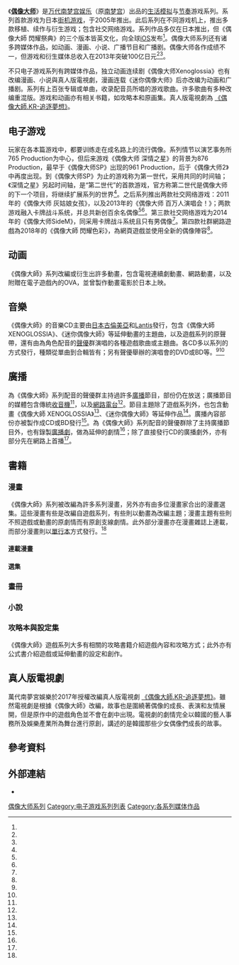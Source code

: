 {{NoteTA
| G1=IT
| G2=Games
| 1=zh-cn:社交; zh-tw:社群;
| 2=zh-hans:列表;zh-hant:列表; <!-- 防止被 IT 公共交換組過度轉換 -->
| 3=zh-hans:迷你偶像大师;zh-hant:迷你偶像大師;zh-tw:小小偶像大師;
| 4=zh-hans:朱比特;zh-hant:朱比特 <!-- 防止被 IT 公共交換組過度轉換 -->
}}
《'''[[偶像大师系列|偶像大师]]'''》是[[万代南梦宫娱乐|万代南梦宫娱乐]]（原[[南梦宫|南梦宫]]）出品的[[生活模拟游戏|生活模拟]]与[[节奏游戏|节奏]]游戏系列。系列首款游戏为日本[[街机游戏|街机游戏]]，于2005年推出。此后系列在不同游戏机上，推出多款移植、续作与衍生游戏；包含社交网络游戏。系列作品多仅在日本推出，但《偶像大師 閃耀祭典》的三个版本皆英文化，向全球[[iOS|iOS]]发布<ref name="ichi" />。偶像大师系列还有诸多跨媒体作品，如动画、漫画、小说、广播节目和广播剧。偶像大师各作成绩不一，但游戏和衍生媒体总收入在2013年突破100亿日元<ref name="ni" /><ref name="san" />。

不只电子游戏系列有跨媒体作品，独立动画连续剧《偶像大师Xenoglossia》也有改编漫画、小说與真人版電視劇，漫画连载《迷你偶像大师》后亦改编为动画和广播剧。系列有上百张专辑或单曲，收录配音员所唱的游戏歌曲。许多歌曲有多种改编重混版。游戏和动画亦有相关书籍，如攻略本和原画集。真人版電視劇為 [[偶像大師.KR|《偶像大師.KR-追逐夢想》]]。

== 电子游戏 ==
玩家在各本篇游戏中，都要训练走在成名路上的流行偶像。系列情节以演艺事务所765 Production为中心，但后来游戏《偶像大师 深情之星》的背景为876 Production，最早于《偶像大师SP》出现的961 Production，后于《偶像大师2》中再度出现。到《偶像大师SP》为止的游戏称为第一世代，采用共同的时间轴；《深情之星》另起时间轴，是“第二世代”的首款游戏，官方称第二世代是偶像大师的下一个项目，将继续扩展系列的世界<ref name="shi" />。之后系列推出两款社交网络游戏：2011年的《偶像大师 灰姑娘女孩》，以及2013年的《偶像大师 百万人演唱会！》；两款游戏融入卡牌战斗系统，并总共新创百余名偶像<ref name="go" /><ref name="roku" />。第三款社交网络游戏为2014年的《偶像大师SideM》，同采用卡牌战斗系统且只有男偶像<ref name="nana" />。第四款社群網路遊戲為2018年的《偶像大師 閃耀色彩》，為網頁遊戲並使用全新的偶像陣容<ref name="shiny_color" />。

{{VG titles|1=

{{VG titles/item
| title = [[偶像大師_(街機)|偶像大師 (街機)]]
| date = {{vgrelease|JP|2005年7月26日}}
| refs = <ref name="arcade" /><ref name="arcade end" />
| notes =
* 发行于[[系統246|南梦宫系统246]][[街机主板|-{zh-cn:街机主板; zh-tw:街機主機板; zh-hk:街機主板;}-]]。<ref name="system246" />
}}

{{VG titles/item
| title = [[偶像大師_發生☆地點|偶像大師 發生☆地點]]
| date = {{vgrelease|JP|2005年}}
| refs = <ref name="happening" />
| notes =
* 發行於[[功能型手機|功能型手機]]上的小型遊戲。<ref name="hpnngrknrt" />
}}

{{VG titles/item
| title = [[偶像大師_(Xbox_360)|偶像大師 (Xbox 360)]]
| date = {{vgrelease|JP|2007年1月25日}}
| refs = <ref name="xbox 360" />
| notes =
* 發行於[[Xbox_360|Xbox 360]]上，為街機版的移植版，並做了些修訂。<ref name="idolmaster7" />
}}

{{VG titles/item
| title = [[偶像大師_為你而唱！|偶像大師 為你而唱！]]
| date = {{vgrelease|JP|2008年2月28日}}
| refs = <ref name="dengeki-special-favor" />
| notes =
* 发行于Xbox 360。<ref name="dengeki-special-favor" />
* 2009年3月12日，《偶像大師 為你而唱！》又以[[Xbox_360白金版遊戲|Xbox 360白金版]]的方式再度發行<ref name="L4U platinum" />，同日也發行了《偶像大師 雙子星》，為Xbox 360版《偶像大師》及《偶像大師 為你而唱！》的同捆版。<ref name="L4U twins" />
}}

{{VG titles/item
| title = [[偶像大师_SP|偶像大师 SP]]
| date = {{vgrelease|JP|2009年2月19日}}
| refs = <ref name="idolmaster SP" />
| notes =
* 发行于[[PlayStation_Portable|PlayStation Portable]]。<ref name="idolmaster SP" />
* 分為《完美太陽》、《思念之月》、《驚奇之星》三個版本。<ref name="SP type" />
}}

{{VG titles/item
| title = [[偶像大師_深情之星|偶像大師 深情之星]]
| date = {{vgrelease|JP|2009年9月17日}}
| refs = <ref name="idolmaster DS" />
| notes =
* 发行于[[任天堂DS|任天堂DS]]。<ref name="idolmaster DS" />
}}

{{VG titles/item
| title = [[偶像大師_行動版|偶像大師 -{zh-hans:移;zh-hant:移;zh-tw:行}-動版]]
| date = {{vgrelease|JP|2010年12月21日}}
| refs = <ref name="idolmaster official game" />
| notes =
* 以[[NTT_DOCOMO|都科摩]]、[[軟銀|軟銀]]及[[au_(行動電話)|au]]為平臺的[[網頁遊戲|網頁遊戲]]。<ref name="imas mobile" />
}}

{{VG titles/item
| title = [[偶像大師2|偶像大師2]]
| date = {{vgrelease|JP|2011年2月24日}}
| refs = <ref name="idolmaster 2" />
| notes =
* 发行于Xbox 360。<ref name="idolmaster 2" />
* 2011年10月27日移植至[[PlayStation_3|PlayStation 3]]。<ref name="imas 2 ps3" />
* 2012年8月2日以[[索尼|索尼]][[The_Best|The Best版]]和[[Xbox_360白金版遊戲|Xbox 360白金版]]的方式再度販售。<ref name="imas2 best" />
}}

{{VG titles/item
| series = yes
| title = [[偶像大師_為你寫真|偶像大師 為你寫真]] 系列
| date = {{vgrelease|JP|2011年10月27日 － 2012年6月28日}}
| datetype = 首發期間
| refs = <ref name="idolmaster g4u" />
| notes =
* 发行于PlayStation 3。<ref name="idolmaster g4u" />
* 共分9章，每月下旬发行一章。<ref name="idolmaster g4u" />
}}

{{VG titles/item
| title = [[偶像大师_灰姑娘女孩|偶像大师 灰姑娘女孩]]
| date = {{vgrelease|JP|2011年11月28日}}
| refs = <ref name="idolmaster cg" />
| notes =
* 透过[[夢寶谷|夢寶谷平臺]]，发行于[[Android|Android]]和[[iOS|iOS]]的手機社群遊戲。<ref name="idolmaster cg" />
* 2014年11月16日，以[[行動應用程式|-{zh-tw:行動應用程式; zh-hk:流動應用程式; zh-cn:移动应用程序;}-]]的方式發行於Android<ref name="imas cg a" />，同月25日發行於iOS<ref name="imas cg i" />。
}}

{{VG titles/item
| title = [[偶像大師_行動版_i|偶像大師 -{zh-hans:移;zh-hant:移;zh-tw:行}-動版 i]]
| date = {{vgrelease|JP|2012年3月30日}}
| refs = <ref name="idolmaster mobile i" />
| notes =
* 《偶像大師 -{zh-hans:移;zh-hant:移;zh-tw:行}-動版》的續作，以-{zh-tw:行動應用程式; zh-hk:流動應用程式; zh-cn:移动应用程序;}-的方式發行於iOS上。<ref name="idolmaster mobile i" />
}}

{{VG titles/item
| title = {{link-ja|偶像大師 LIVE in SLOT！|THE IDOLM@STER LIVE in SLOT!|偶像大師 LIVE in SLOT！}}
| date = {{vgrelease|JP|2012年5月23日}}
| refs = <ref name="idolmaster pachinko" />
| notes =
* 發行於[[角子機|角子機]]上。<ref name="idolmaster pachinko" />
}}

{{VG titles/item
| title = [[偶像大師_閃耀祭典|偶像大師 閃耀祭典]]
| date = {{vgrelease|JP|2012年10月25日}}
| refs = <ref name="idolmaster sf" />
| notes =
* 发行于PlayStation Portable。<ref name="idolmaster sf" />
* 分為《甜蜜聲音》、《特殊音符》、《魅力旋律》三種版本。<ref name="idolmaster sf" />
* 2013年4月22日移植為iOS上的-{zh-tw:行動應用程式; zh-hk:流動應用程式; zh-cn:移动应用程序;}-。<ref name="imas sf ios" />
* iOS版為全系列首次發行於日本海外的遊戲，海外版將上述三版本改名為《Harmonic Score》、《Rhythmic Record》和《Melodic Disc》。<ref name="imas sf rename" /><ref name="imas sf ios" />
}}

{{VG titles/item
| title = [[偶像大師_百萬人演唱會！|偶像大師 百萬人演唱會！]]
| date = {{vgrelease|JP|2013年2月27日}}
| refs = <ref name="idolmaster ml" />
| notes =
* 透過[[GREE|GREE]]平臺，发行于功能型手机的社群遊戲。<ref name="idolmaster ml" />
* 2014年10月22日，以-{zh-tw:行動應用程式; zh-hk:流動應用程式; zh-cn:移动应用程序;}-的方式發行於Android<ref name="imas ml a" />，同年12月22日發行於iOS<ref name="imas ml i" />。
}}

{{VG titles/item
| title = [[PROJECT_IM@S|偶像大師頻道]]
| date = {{vgrelease|JP|2013年10月2日}}
| refs = <ref name="idolmaster channel" />
| notes =
* 发行于[[PlayStation_3|PlayStation 3]]。<ref name="idolmaster channel" />
* 從[[PlayStation_Store|PlayStation Store]]免費下載，為管理PS3上《偶像大師》系列的軟體。<ref name="idolmaster official game" />
}}

{{VG titles/item
| title = [[偶像大師_閃耀祭典|偶像大師 閃耀TV]]
| date = {{vgrelease|JP|2013年10月2日}}
| refs = <ref name="idolmaster channel" />
| notes =
* 发行于PlayStation 3，需透過《偶像大師頻道》下載。<ref name="idolmaster channel" />
* 為《偶像大師 閃耀祭典》的PS3移植修訂版。<ref name="idolmaster stv" />
}}

{{VG titles/item
| title = [[偶像大師_SideM|偶像大師 SideM]]
| date = {{vgrelease|JP|2014年2月28日}}
| refs = <ref name="idolmaster sidem" />
| notes =
* 透過夢寶谷平臺，发行于Android和iOS的手機社群遊戲。<ref name="idolmaster sidem" />
* 發行該日由於出現[[程序错误|重大瑕疵]]而下架<ref name="imas sidem down" />，於2014年7月17日重新上架。<ref name="imas sidem" />
* 2015年4月23日，以-{zh-tw:行動應用程式; zh-hk:流動應用程式; zh-cn:移动应用程序;}-的方式發行於Android<ref name="imas sidem a" />，同月30日發行於iOS<ref name="imas sidem i" />。
}}

{{VG titles/item
| title = [[偶像大師_全力以赴|偶像大師 全力以赴]]
| date = {{vgrelease|JP|2014年5月15日}}
| refs = <ref name="idolmaster ofa" />
| notes =
* 發行於PlayStation 3。<ref name="idolmaster ofa" />
}}

{{VG titles/item
| title = [[偶像大師_為你寫真|偶像大師 灰姑娘女孩 為你寫真]] 系列
| datetype = 首发期间
| date = {{vgrelease|JP|2015年4月23日 － 2016年2月25日}}
| refs = <ref name="idolmaster cgg4u" />
| notes =
* 發行於PlayStation 3，為《偶像大師 為你寫真》續作，角色改為《偶像大師 灰姑娘》的人物。<ref name="idolmaster cgg4u" />
* 預計發行9作，每月下旬發行一作。<ref name="idolmaster cgg4u" />
}}

{{VG titles/item
| title = [[偶像大師_灰姑娘女孩_星光舞台|偶像大師 灰姑娘女孩 星光舞台]]
| date = {{vgrelease|JP|2015年9月3日}}
| refs = <ref name="idolmaster cgss a" /><ref name="idolmaster cgss i" />
| notes =
* 以-{zh-tw:行動應用程式; zh-hk:流動應用程式; zh-cn:移动应用程序;}-的方式發行於Android<ref name="idolmaster cgss a" />；2015年9月10日，发行于iOS<ref name="idolmaster cgss i" />。
}}

{{VG titles/item
| title = [[偶像大師_盡情高歌|偶像大師 盡情高歌]]
| date = {{vgrelease|JP|2015年12月10日}}
| refs = <ref name="idolmaster ms" />
| notes =
* 发行于[[PlayStation_Vita|PlayStation Vita]]。<ref name="idolmaster ms" />
}}

{{VG titles/item
| title = [[偶像大師_白金星光|偶像大師 白金星光]]
| date = {{vgrelease|JP|2016年7月28日|KR|2016年9月28日|TW|2016年9月28日}}
| refs = <ref name="idolmaster platinum starts" />
| notes =
* 发行于[[PlayStation_4|PlayStation 4]]。
* 首款有官方繁體中文版本的作品。
}}

{{VG titles/item
| title = {{link-ja|偶像大師 灰姑娘女孩 鑑賞革命|アイドルマスター シンデレラガールズ ビューイングレボリューション|偶像大師 灰姑娘女孩 鑑賞革命}}
| date = {{vgrelease|JP|2016年10月13日}}
| refs = <ref name="idolmaster cg viewing revolution" />
| notes =
* 發行於PlayStation 4，需搭配[[PlayStation_VR|PlayStation VR]]進行遊玩。
}}

{{VG titles/item
| title = [[偶像大師_百萬人演唱會！劇場時光|偶像大師 百萬人演唱會！劇場時光]]
| date = {{vgrelease|JP|2017年6月29日}}
| refs = <ref name="idolmaster ML TD" /><ref name="idolmaster ML TD2" />
| notes =
* 以-{zh-tw:行動應用程式; zh-hk:流動應用程式; zh-cn:移动应用程序;}-的方式發行於Android和iOS。

}}

{{VG titles/item
| title = {{link-ja|偶像大師 SideM 獻唱舞台！|アイドルマスター SideM#LIVE ON ST@GE!|偶像大師 SideM 獻唱舞台！}}
| date = {{vgrelease|JP|2017年8月29日}}
| refs = <ref name="idolmaster Sidem LoS" /><ref name="idolmaster Sidem LoS2" />
| notes =
* 以-{zh-tw:行動應用程式; zh-hk:流動應用程式; zh-cn:移动应用程序;}-的方式發行於Android和iOS。
}}

{{VG titles/item
| title = [[偶像大師_星光舞台|偶像大師 星光舞台]]
| date = {{vgrelease|JP|2017年12月21日|KR|2017年12月21日|TW|2017年12月21日|HK|2017年12月21日}}
| refs = 
| notes =
* 发行于PlayStation 4。
}}

{{VG titles/item
| title = [[偶像大師_閃耀色彩|偶像大師 閃耀色彩]]
| date = {{vgrelease|JP|2018年4月24日}}
| refs = <ref name="shiny_color" />
| notes =
* 以[[網頁遊戲|網頁遊戲]]形式發行，使用[[HTML5|HTML5]]技術製作
}}

{{VG titles/item
| title = [[偶像大師_SideM_成長之星|偶像大師 SideM 成長之星]]
| date = {{vgrelease|JP|2021年10月6日}}
| refs = <ref name="shiny_color" />
| notes =
* 以-{zh-tw:行動應用程式; zh-hk:流動應用程式; zh-cn:移动应用程序;}-的方式發行於Android和iOS。 <ref name="運營">{{Cite web|url=https://www.4gamer.net/games/558/G055849/20211004057/|title=「アイドルマスター SideM　GROWING STARS」のサービス開始日が10月6日に決定！|work=4Gamer.net|publisher=Aetas|date=2021-10-04|accessdate=2021-10-04}}</ref>
}}

{{VG titles/item
| title = [[偶像大師_星耀季節|偶像大師 星耀季節]]
| date = {{Vgrelease|JP|2021年10月14日|TWHK|2021年10月14日|SEA|2021年10月14日}}
| refs = 
| notes =
* 发行于PlayStation 4和[[Microsoft_Windows|Windows]]的[[Steam|Steam]]平台，為首款登陸[[個人電腦|PC]]平台的作品。
}}

}}

== 动画 ==
《偶像大師》系列改編或衍生出許多動畫，包含電視連續劇動畫、網路動畫，以及附贈在電子遊戲內的OVA，並曾製作動畫電影於日本上映。

{{VG titles|1=

{{VG titles/item
| title = [[偶像大師_XENOGLOSSIA|偶像大師 XENOGLOSSIA]]
| datetype = 日本首播
| date = 2007年4月4日－2007年9月24日
| refs = <ref name="xenoglossia tv" />
| notes =
* 由[[日昇動畫|日昇動畫]]制作的[[機器人動畫|機器人動畫]]，共26話。<ref name="xenoglossia yokoku" />
}}

{{VG titles/item
| title = [[偶像大師_為你而唱！#相關媒體作品|偶像大師 為你而唱！]]
| datetype = 日本發行
| date = 2008年2月28日
| refs = <ref name="L4U OVA" />
| notes =
* 由[[Frontier_Works|Frontier Works]]與[[Actas|Actas]]製作的[[原創動畫錄影帶|OVA]]，與遊戲《偶像大師 為你而唱！》限定版一起發行。<ref name="L4U OVA" />
}}

{{VG titles/item
| title = [[偶像大師_(動畫)|偶像大師]]
| datetype = 日本首播
| date = 2011年7月7日－2011年12月22日
| refs = <ref name="anime 2011" />
| notes =
* 由[[A-1_Pictures|A-1 Pictures]]製作的偶像動畫<ref name="anime product" />，共25話<ref name="anime 2011 yokoku" />。
* 2012年6月28日，特別篇以OVA的方式與動畫第24、25話一同發行<ref name="anime 26 OVA" />；並於同月16日先於電視放送<ref name="anime 26 tv" />。
}}

{{VG titles/item
| title = [[偶像大師_閃耀祭典#動畫部分|偶像大師 閃耀祭典]]
| datetype = 日本發行
| date = 2012年10月25日
| refs = <ref name="imas SF OVA" />
| notes =
* 由[[A-1_Pictures|A-1 Pictures]]製作的[[原創動畫錄影帶|OVA]]<ref name="imas SF OVA product" />，遊戲《偶像大師 閃耀祭典》三個版本各包含OVA一話，並以該遊戲版本的角色為動畫主角。<ref name="imas SF OVA" />
}}

{{VG titles/item
| title = [[迷你偶像大師|迷你偶像大師]]
| datetype = 網路首播
| date = 2013年1月1日－2013年3月29日
| refs = <ref name="imas petit" />
| notes =
* 由{{link-ja|Gathering|ギャザリング (アニメ制作会社)}}製作的[[原創網絡動畫|原創網絡短篇動畫]]，共64話。<ref name="imas petit product" />
* 2012年10月27日發行的《[[電擊魔王|電擊魔王]]》雜誌中附贈了動畫的第0話OVA。<ref name="imas petit product" />
}}

{{VG titles/item
| title = [[迷你偶像大師|迷你偶像大師 高槻黃金傳說特別篇！！春香祭]]
| datetype = 日本發行
| date = 2013年3月27日－2013年5月29日
| refs = <ref name="imas petit ova" />
| notes =
* 《迷你偶像大師》的外傳OVA，共計6話。<ref name="imas petit ova" />
}}

{{VG titles/item
| title = [[偶像大師_劇場版_前往光輝的另一端！|偶像大師 劇場版 前往光輝的另一端！]]
| datetype = 日本上映
| date = 2014年1月25日
| refs = <ref name="imas movie" />
| notes =
* 由[[A-1_Pictures|A-1 Pictures]]製作的的動畫電影。<ref name="imas movie" />
}}

{{VG titles/item
| title = [[迷你偶像大師|迷你偶像大師2]]
| datetype = 網路首播
| date = 2014年4月1日－2014年6月30日
| refs = <ref name="imas petit2" />
| notes =
* 《迷你偶像大師》續作，共74話。<ref name="imas petit2" />
* 2014年3月27日發行的《迷你偶像大師 6》漫畫中附贈了動畫的第0話OVA。<ref name="imas petit2 ova" />
}}

{{VG titles/item
| title = [[偶像大師_灰姑娘女孩_(動畫)|偶像大師 灰姑娘女孩]]
| datetype = 日本首播
| date = 第一季：2015年1月9日－2015年4月10日<br />第二季：2015年7月17日－2015年10月16日
| refs = <ref name="cg anime 1" /><ref name="cg anime 13" /><ref name="cg anime 25" />
| notes =
* 由[[A-1_Pictures|A-1 Pictures]]製作的偶像動畫<ref name="cg anime staff" />，共25話；分兩季播出，但劇情連貫非兩期作品。<ref name="cg anime story" />
* 2016年2月25日，特別篇以OVA的方式與動畫第24、25話一同發行。<ref name="cg anime OVA" />
}}

{{VG titles/item
| title = [[灰姑娘女孩劇場|灰姑娘女孩劇場]]
| datetype = 日本首播
| date = 第一季：2017年4月4日－2017年6月27日<br/>第二季：2017年10月3日 - 12月26日
| refs = <ref name="cg theater anime start" />
| notes =
* 改編自手機遊戲《偶像大師 灰姑娘女孩》裡的連載漫畫《偶像大師 灰姑娘女孩 灰姑娘女孩劇場》<ref name="cg theater anime" />，共26話；分兩季播出，但劇情連貫非兩期作品。
}}

{{VG titles/item
| title = [[偶像大師SideM#電視動畫|偶像大師 SideM]]
| datetype = 日本首播
| date = 2017年10月7日－2017年12月30日
| refs = <ref name="sidem anime" />
| notes =
* 由[[A-1_Pictures|A-1 Pictures]]製作的偶像動畫，共13話。2017年9月30日，播出前傳《THE IDOLM@STER Prologue SideM -Episode of Jupiter-》。
}}

}}

== 音樂 ==
{{main|偶像大师CD列表}}
《偶像大師》的音樂CD主要由[[日本古倫美亞|日本古倫美亞]]和[[Lantis|Lantis]]發行，包含《偶像大師 XENOGLOSSIA》、《迷你偶像大師》等延伸動畫的主題曲，以及遊戲系列的原聲帶，還有由為角色配音的[[聲優|聲優]]群演唱的各種遊戲歌曲或主題曲。各CD多以系列的方式發行，種類從單曲到合輯皆有；另有聲優舉辦的演唱會的DVD或BD等。<ref name="columbia" /><ref name="lantis" />

== 廣播 ==
{{main|偶像大師系列廣播列表}}
為《偶像大師》系列配音的聲優群主持過許多[[廣播|廣播]]節目，部份仍在放送；廣播節目的媒體包含傳統[[收音機|收音機]]<ref name="imas radio" />，以及[[網路電台|網路電台]]<ref name="radio imashow host" />。節目主題除了遊戲系列外，也包含動畫《偶像大師 XENOGLOSSIA》<ref name="yayoi lantis" />、《迷你偶像大師》等延伸作品<ref name="petit radio" />。廣播內容部份亦被製作成CD或BD發行<ref name="imas radio cd2" />。為《偶像大師》系列配音的聲優群除了主持廣播節目外，也有錄製[[廣播劇|廣播劇]]，做為延伸的劇情<ref name="drama cd 1" />；除了直接發行CD的廣播劇外，亦有部分先在網路上首播<ref name="imas no make" />。

== 書籍 ==
=== 漫畫 ===
《偶像大師》系列被改編為許多系列漫畫，另外亦有由多位漫畫家合出的漫畫選集。這些漫畫有些是改編自遊戲系列，有些則以動畫為改編主題；漫畫主題有些則不照遊戲或動畫的原劇情而有原創支線劇情。此外部分漫畫亦在漫畫雜誌上連載，而部分漫畫則以[[單行本|單行本]]方式發行。<ref name="bandai books" />

==== 連載漫畫 ====
{{Graphic novel list/header
|譯本     = yes<!-- 這參數翻譯怎麼寫反了，囧 -->
|語言     = 
|顯示標題 = yes
|顏色     = E9619F
}}

{{Graphic novel list
|集數     = －
|標題     = （{{lang|ja|アイドルマスター}}）
|意譯標題 = 偶像大師
|發售日期 = 2007年9月26日<ref name="imas manga" />
|ISBN     = 978-4-04-713966-4
|摘要     = 
'''備註'''：<br />
作者為{{link-ja|稍日向|稍日向}}，連載於《[[月刊Comp_Ace|月刊Comp Ace]]》。<ref name="bandai books" />
|顏色     = E9619F
}}

{{Graphic novel list
|集數     = －
|標題     = （{{lang|ja|アイドルマスター XENOGLOSSIA}}）
|意譯標題 = 偶像大師 XENOGLOSSIA
|發售日期 = 2007年9月26日<ref name="imas xeno manga" />
|ISBN     = 978-4-04-713967-1
|摘要     = 
'''備註'''：<br />
劇本作者為{{link-ja|涼風涼|涼風涼}}，繪者為黑崎舞梨，與同名電視動畫相關，連載於《月刊Comp Ace》。<ref name="imas xeno comp ace" />
|顏色     = E9619F
}}

{{Graphic novel list
|集數     = －
|標題     = （{{lang|ja|アイドルマスター -Your Mess@ge-}}）
|意譯標題 = 偶像大師 你的-{zh-hans:信;zh-hant:信;zh-tw:訊}-息
|發售日期 = 2007年11月27日<ref name="imas ur msg" />
|ISBN     = 978-4-8402-4132-8
|摘要     = 
'''備註'''：<br />
作者為草壁雷，連載於{{link-ja|Side-B・N|Side-BN}}，屬於《[[電擊Comics|電擊Comics]]》系列。<ref name="imas ur msg sidebn" />
|顏色     = E9619F
}}

{{Graphic novel list
|集數     = 1－2
|標題     = （{{lang|ja|アイドルマスター relations}}）
|意譯標題 = 偶像大師 relations<!-- 這個超難翻啊 -->
|發售日期 = 2008年2月9日（第一集）<ref name="imas relations" /><br />2008年9月25日（第二集）<ref name="imas relations" />
|ISBN     = 978-4-75-806080-6（第一集普通版）<br />ISBN 978-4-7580-6081-3（第一集限定版）<br />ISBN 978-4-75-806107-0（第二集）
|摘要     = 
'''備註'''：<br />
作者為{{link-ja|上田夢人|上田夢人}}，連載於《[[Comic_REX|Comic REX]]》，屬於《{{link-ja|REX Comics|REXコミックス}}》系列。<ref name="imas relations" />
|顏色     = E9619F
}}

{{Graphic novel list
|集數     = 1－4
|標題     = （{{lang|ja|アイドルマスターブレイク!}}）
|意譯標題 = 偶像大師 break！<!-- 這個超難翻啊 -->
|發售日期 = 2009年3月4日（第一集）<ref name="imas break 1" /><br />2009年10月2日（第二集）<ref name="imas break 2" /><br />2010年6月4日（第三集）<ref name="imas break 3" /><br />2011年3月4日（第四集）<ref name="imas break 4" />
|ISBN     = 978-4-06-380031-9（第一集普通版）<br />ISBN 978-4-06-362134-1（第一集限定版）<br />ISBN 978-4-06-380071-5（第二集普通版）<br />ISBN 978-4-06-364802-7（第二集限定版）<br />ISBN 978-4-06-380111-8（第三集普通版）<br />ISBN 978-4-06-362163-1（第三集限定版）<br />ISBN 978-4-06-380141-5（第四集普通版）<br />ISBN 978-4-06-364852-2（第四集限定版）
|摘要     = 
'''備註'''：<br />
作者為[[藤真拓哉|藤真拓哉]]，連載於《{{link-ja|月刊少年Rival|月刊少年ライバル}}》。<ref name="bandai books" />
|顏色     = E9619F
}}

{{Graphic novel list
|集數     = 1－8
|標題     = （{{lang|ja|ぷちます! -PETIT IDOLM@STER-}}）
|意譯標題 = [[迷你偶像大師|迷你偶像大師]]
|發售日期 = 2009年11月27日（第一集）<ref name="petit manga 1" /><br />2010年8月27日（第二集）<ref name="petit manga 2" /><br />2011年7月27日（第三集）<ref name="petit manga 3" /><br />2012年10月27日（第四集）<ref name="petit manga 4" /><br />2013年3月27日（第五集）<ref name="petit manga 5" /><br />2014年3月27日（第六集）<ref name="petit manga 6" /><br />2015年4月27日（第七集）<ref name="petit manga 7" /><br />2016年2月26日（第八集）<ref name="petit manga 8" />
|ISBN     = 978-4-04-868251-0（第一集）<br />ISBN 978-4-04-868808-6（第二集）<br />ISBN 978-4-04-870701-5（第三集）<br />ISBN 978-4-06-362163-1（第三集限定版）<br />ISBN 978-4-04-886824-2（第四集普通版）<br />ISBN 978-4-04-886858-7（第四集特別版）<br />ISBN 978-4-04-891417-8（第五集普通版）<br />ISBN 978-4-04-891418-5（第五集限定版）<br />ISBN 978-4-04-866187-4（第六集普通版）<br />ISBN 978-4-04-866211-6（第六集限定版）<br />ISBN 978-4048693523（第七集）<br />ISBN 978-4048657280（第八集）
|摘要     = 
'''備註'''：<br />
作者為[[明音|明音]]，連載於《[[電擊魔王|電擊魔王]]》。<ref name="bandai books" />
|顏色     = E9619F
}}

{{Graphic novel list
|集數     = 1－3
|標題     = （{{lang|ja|アイドルマスター Splash Red for ディアリースターズ}}）
|意譯標題 = 偶像大師 深情之心 濺紅版<!-- 漫畫的標題都很難翻是怎麼回事... -->
|發售日期 = 2010年7月9日（第一集）<ref name="splash red 1" /><br />2011年2月26日（第二集）<ref name="splash red 2" /><br />2011年7月27日（第三集）<ref name="splash red 3" />
|ISBN     = 978-4-75-806201-5（第一集）<br />ISBN 978-4-75-806237-4（第二集）<br />ISBN 978-4-75-806250-3（第三集）
|摘要     = 
'''備註'''：<br />
作者為{{link-ja|坂野杏梨|坂野杏梨}}，連載於《Comic REX》。<ref name="bandai books" />
|顏色     = E9619F
}}

{{Graphic novel list
|集數     = 1－3
|標題     = （{{lang|ja|アイドルマスター Innocent Blue for ディアリースターズ}}）
|意譯標題 = 偶像大師 深情之心 清藍版
|發售日期 = 2010年7月9日（第一集）<ref name="innocent blue 1" /><br />2011年2月26日（第二集）<ref name="innocent blue 2" /><br />2011年7月27日（第三集）<ref name="innocent blue 3" />
|ISBN     = 978-4-75-806202-2（第一集）<br />ISBN 978-4-75-806238-1（第二集）<br />ISBN 978-4-75-806252-7（第三集）
|摘要     = 
'''備註'''：<br />
作者為零壹，連載於《Comic REX》。<ref name="bandai books" />
|顏色     = E9619F
}}

{{Graphic novel list
|集數     = 1－3
|標題     = （{{lang|ja|アイドルマスター Neue Green for ディアリースターズ}}）
|意譯標題 = 偶像大師 深情之心 新綠版
|發售日期 = 2010年7月9日（第一集）<ref name="neue green 1" /><br />2011年2月26日（第二集）<ref name="neue green 2" /><br />2011年7月27日（第三集）<ref name="neue green 3" />
|ISBN     = 978-4-75-806203-9（第一集）<br />ISBN 978-4-75-806239-8（第二集）<br />ISBN 978-4-75-806254-1（第三集）
|摘要     = 
'''備註'''：<br />
作者為黑瀨浩介，連載於《Comic REX》。<ref name="bandai books" />
|顏色     = E9619F
}}

{{Graphic novel list
|集數     = 1－3
|標題     = （{{lang|ja|アイドルマスター2 Colorful Days}}）
|意譯標題 = 偶像大師2 七彩日子
|發售日期 = 2011年10月27日（第一集）<ref name="colorful days 1" /><br />2012年10月27日（第二集）<ref name="colorful days 2" /><br />2013年3月27日（第三集）<ref name="colorful days 3" />
|ISBN     = 978-4-04-886110-6（第一集）<br />ISBN 978-4-04-891053-8（第二集）<br />ISBN 978-4-04-891465-9（第三集）
|摘要     = 
'''備註'''：<br />
作者為Shu（{{lang|ja|しゅー}}），連載於《電擊魔王》。<ref name="colorful days" />
|顏色     = E9619F
}}

{{Graphic novel list
|集數     = 1－5
|標題     = （{{lang|ja|アイドルマスター2 The world is all one!!}}）
|意譯標題 = 偶像大師2 The world is all one！！
|發售日期 = 2011年11月26日（第一集）<ref name="world all one 1" /><br />2012年10月27日（第二集）<ref name="world all one 2" /><br />2013年3月27日（第三集）<ref name="world all one 3" /><br />2013年10月26日（第四集）<ref name="world all one 4" /><br />2014年4月26日（第五集）<ref name="world all one 5" />
|ISBN     = 978-4-04-870988-0（第一集）<br />ISBN 978-4-04-886720-7（第二集）<br />ISBN 978-4-04-891355-3（第三集）<br />ISBN 978-4-04-891924-1（第四集）<br />ISBN 978-4-04-866535-3（第五集）
|摘要     = 
'''備註'''：<br />
作者為{{link-ja|祐佑|祐佑}}，連載於《[[電擊G's_magazine|電擊G's magazine]]》。<ref name="world all one" />
|顏色     = E9619F
}}

{{Graphic novel list
|集數     = 1－2
|標題     = （{{lang|ja|アイドルマスター2 眠り姫}}）
|意譯標題 = 偶像大師2 睡美人
|發售日期 = 2011年12月17日（第一集）<ref name="imas2 hime 1" /><br />2012年4月27日（第二集）<ref name="imas2 hime 2" />
|ISBN     = 978-4-04-886152-6（第一集普通版）<br />ISBN 978-4-04-886153-3（第一集特別版）<br />ISBN 978-4-04-886497-8（第二集）
|摘要     = 
'''備註'''：<br />
作者為{{link-ja|茜虎徹|茜虎徹}}，連載於《[[月刊Comic電擊大王|月刊Comic電擊大王]]》。<ref name="imas2 hime" />
|顏色     = E9619F
}}

{{Graphic novel list
|集數     = －
|標題     = （{{lang|ja|ジュピターさん 〜THE IDOLM@STER〜}}）
|意譯標題 = 朱比特先生 偶像大師<!-- 朱比特是個團體，さん翻成先生會很怪，但略過不翻又會跟另一本撞名.... -->
|發售日期 = 2016年9月1日（附於作者四格漫畫集中）<ref name="jupiter san" />
|ISBN     = 
|摘要     = 
'''備註'''：<br />
作者為{{link-ja|Puroton|ぷろとん}}，2012年11月1日至2015年10月1日連載於《{{link-ja|那花與夢|ザ花とゆめ}}》<ref name="jupiter san start" /><ref name="imas comics" />，未有[[單行本|單行本]]，但漫畫內容隨作者的合集《偶像大師系列Puroton四格漫畫集2005-2015》出版。<ref name="jupiter san" />
|顏色     = E9619F
}}

{{Graphic novel list
|集數     = －
|標題     = （{{lang|ja|Jupiter 〜THE IDOLM@STER〜}}）
|意譯標題 = 朱比特 偶像大師
|發售日期 = 2013年3月19日<ref name="jupiter imas manga" />
|ISBN     = 978-4-59-219610-5
|摘要     = 
'''備註'''：<br />
作者為美雪蜜蜂（{{lang|ja|ミユキ蜜蜂}}），連載於《[[花與夢|花與夢]]》。<ref name="jupiter imas manga" />
|顏色     = E9619F
}}

{{Graphic novel list
|集數     = －
|標題     = （{{lang|ja|D@YS OF Jupiter 〜THE IDOLM@STER〜}}）
|意譯標題 = 朱比特的日子 偶像大師
|發售日期 = 2013年3月19日<ref name="days of jupiter" />
|ISBN     = 978-4-59-219766-9
|摘要     = 
'''備註'''：<br />
作者為麻菜摘，連載於《花與夢》。<ref name="days of jupiter" />
|顏色     = E9619F
}}

{{Graphic novel list
|集數     = 1－4
|標題     = （{{lang|ja|THE IDOLM@STER}}）
|意譯標題 = 偶像大師
|發售日期 = 2013年3月7日（第一集）<ref name="the idolmaster manga 1" /><br />2013年12月27日（第二集）<ref name="the idolmaster manga 2" /><br />2014年8月4日（第三集）<ref name="the idolmaster manga 3" /><br />2015年3月27日（第四集）<ref name="the idolmaster manga 4" />
|ISBN     = 978-4-75-806358-6（第一集普通版）<br />ISBN 978-4-75-806359-3（第一集特別版）<br />ISBN 978-4-75-806420-0（第二集）<br />ISBN 978-4-75-806463-7（第三集普通版）<br />ISBN 978-4-75-806464-4（第三集特別版）<br />ISBN 978-4-75-806494-1（第四集）
|摘要     = 
'''備註'''：<br />
劇本作者為{{link-ja|高橋龍也|高橋龍也}}，繪者為Mana（{{lang|ja|まな}}）<ref name="the idolmaster manga 1" />，改編自電視動畫《偶像大師》，連載於《Comic REX》。<ref name="bandai books" />
|顏色     = E9619F
}}

{{Graphic novel list
|集數     = 1－2
|標題     = （{{lang|ja|アイドルマスター シンデレラガールズ ニュージェネレーションズ}}）
|意譯標題 = 偶像大師 灰姑娘女孩 新世代
|發售日期 = 2013年4月25日（第一集）<ref name="cg ng 1" /><br />2013年11月25日（第二集）<ref name="cg ng 2" />
|ISBN     = 978-4-75-753903-7（第一集）<br />ISBN 978-4-75-754145-0（第二集）
|摘要     = 
'''備註'''：<br />
作者為{{link-ja|namo|namo}}，連載於《[[月刊GANGAN_JOKER|月刊GANGAN JOKER]]》。<ref name="gangan books" />
|顏色     = E9619F
}}

{{Graphic novel list
|集數     = －
|標題     = （{{lang|ja|アイドルマスター シンデレラガールズ ロッキングガール}}）
|意譯標題 = 偶像大師 灰姑娘女孩 搖滾女孩<ref name="cg rockin" />
|發售日期 = 2013年4月25日
|ISBN     = 978-4-75-753927-3
|摘要     = 
'''備註'''：<br />
作者為Hamachon（{{lang|ja|ハマちょん}}），連載於《[[月刊BIG_GANGAN|月刊BIG GANGAN]]》。<ref name="gangan books" />
|顏色     = E9619F
}}

{{Graphic novel list
|集數     = －
|標題     = （{{lang|ja|アイドルマスター シンデレラガールズ デレラジさん}}）
|意譯標題 = 偶像大師 灰姑娘女孩 灰姑娘廣播小姐<!-- 「デレラジ」是一個廣播，上面翻作「灰姑娘廣播」。沒看過這漫畫，不確定是否為同樣的東西。一樣這個後面的さん不知道怎麼翻 -->
|發售日期 = 2013年9月12日開始連載<br />2015年2月12日連載結束<ref name="cg dererajisan" />
|ISBN     = 
|摘要     = 
'''備註'''：<br />
作者為Ajiichi（{{lang|ja|アジイチ}}），連載於《[[GANGAN_ONLINE|GANGAN ONLINE]]》，未發行[[單行本|單行本]]。<ref name="cg dererajisan" /><ref name="gangan books" />
|顏色     = E9619F
}}

{{Graphic novel list
|集數     = 1－3
|標題     = （{{lang|ja|アイドルマスター シンデレラガールズ あんさんぶる!}}）
|意譯標題 = 偶像大師 灰姑娘女孩 合唱曲！
|發售日期 = 2013年11月25日（第一集）<ref name="cg ensemble 1" /><br />2014年12月25日（第二集）<ref name="cg ensemble 2" /><br />2016年4月25日（第三集）<ref name="cg ensemble 3" />
|ISBN     = 978-4-75-754144-3（第一集）<br />ISBN 978-4-75-754517-5（第二集）<br />ISBN 978-4-75-754965-4（第三集）
|摘要     = 
'''備註'''：<br />
劇本作者為樫葉春樹（{{lang|ja|樫葉ハルキ}}），繪者為[[千葉鞍|千葉鞍]]，連載於《[[YOUNG_GANGAN|YOUNG GANGAN]]》。<ref name="gangan books" />
|顏色     = E9619F
}}

{{Graphic novel list
|集數     = －
|標題     = （{{lang|ja|(アイドルマスター シンデレラガールズ 本日のアイドルさん}}）
|意譯標題 = 偶像大師 灰姑娘女孩 本日的偶像小姐
|發售日期 = 2013年11月25日<ref name="cg today idol" />
|ISBN     = 978-4-75-754146-7
|摘要     = 
'''備註'''：<br />
作者為{{link-ja|木吉紗|木吉紗}}，連載於《月刊BIG GANGAN》。<ref name="gangan books" /><br />
單行本包含木吉紗另一作品《偶像大師 灰姑娘女孩 本日的灰姑娘廣播小姐》（{{lang|ja|アイドルマスター シンデレラガールズ 本日のデレラジさん}}）。<!-- 「デレラジ」是一個廣播，上面翻作「灰姑娘廣播」。沒看過這漫畫，不確定是否為同樣的東西。一樣這個後面的さん不知道怎麼翻 --><ref name="cg today idol book" />
|顏色     = E9619F
}}

{{Graphic novel list
|集數     = 1－4
|標題     = （{{lang|ja|(アイドルマスターシンデレラガールズ シンデレラガールズ劇場}}）
|意譯標題 = [[灰姑娘女孩劇場|偶像大師 灰姑娘女孩 灰姑娘女孩劇場]]
|發售日期 = 2015年1月27日（第一集）<ref name="cg gekijo 1" /><br />2015年4月27日（第二集）<ref name="cg gekijo 2" /><br />2015年9月26日（第三集）<ref name="cg gekijo 3" /><br />2016年2月27日（第四集）<ref name="cg gekijo 4" />
|ISBN     = 978-4-04-869092-8（第一集）<br />ISBN 978-4-04-869367-7（第二集）<br />ISBN 978-4-04-865351-0（第三集）<br />ISBN 978-4-04-865586-6 （第四集）
|摘要     = 
'''備註'''：<br />
手機遊戲《偶像大師 灰姑娘女孩》內的連載漫畫。<ref name="cg gekijo" />
|顏色     = E9619F
}}

{{Graphic novel list
|集數     = 1－2
|標題     = （{{lang|ja|アイドルマスター ミリオンライブ!}}）
|意譯標題 = 偶像大師 百萬人演唱會！
|發售日期 = 2015年3月12日（第一集）<ref name="ml manga 1" /><br />2015年8月12日（第二集）<ref name="ml manga 2" />
|ISBN     = 978-4-09-125760-4（第一集普通版）<br />ISBN 978-4-09-159203-3（第一集特別版）<br />ISBN 978-4-09-126286-8（第二集普通版）<br />ISBN 978-4-09-159213-2（第二集特別版）
|摘要     = 
'''備註'''：<br />
作者為門司雪，連載於《[[月刊少年Sunday|月刊少年Sunday]]》。<ref name="ml manga" />
|顏色     = E9619F
}}

{{Graphic novel list
|集數     = －
|標題     = （{{lang|ja|アイドルマスター ミリオンライブ! バックステージ}}）
|意譯標題 = 偶像大師 百萬人演唱會！Back stage
|發售日期 = 2015年6月22日<ref name="ml 4koma book 1" /><br/>2016年9月21日<ref name="ml 4koma book 2" />
|ISBN     = 978-4-75-808233-4（第一集普通版）<br />ISBN 978-4-75-808234-1（第一集特別版）<br />ISBN 978-4-75-808266-2（第二集普通版）<br />ISBN 978-4-75-808267-9（第二集特別版）
|摘要     = 
'''備註'''：<br />
作者為mizuki，連載於《{{link-ja|漫畫四格調色盤|まんが4コマぱれっと}}》。<ref name="ml 4koma" />
|顏色     = E9619F
}}

{{Graphic novel list
|集數     = －
|標題     = （{{lang|ja|アイドルマスター シンデレラガールズ}}）
|意譯標題 = 偶像大師 灰姑娘女孩
|發售日期 = 2015年12月26日開始連載<ref name="cg manga" />
|ISBN     = 
|摘要     = 
'''備註'''：<br />
劇本作者為[[綾奈由仁子|綾奈由仁子]]，繪者為上戶Sou（{{lang|ja|上戸ソウ}}），連載於《月刊ComicREX》，尚未有單行本。<ref name="cg manga" />
|顏色     = E9619F
}}

{{Graphic novel list
|集數     = 1－
|標題     = （{{lang|ja|アイドルマスター シンデレラガールズ WILD WIND GIRL}}）
|意譯標題 = 偶像大師 灰姑娘女孩 狂風少女
|發售日期 = 2016年9月1日（第一集）<ref name="cg wwg1" />
|ISBN     = 978-4-253-25231-7（第一集普通版）<br />ISBN 978-4-253-25221-8（第一集特裝版）
|摘要     = 
'''備註'''：<br />
由[[万代南梦宫娱乐|万代南梦宫娱乐]]提供劇本，繪者為[[迫ミサキ|迫ミサキ]]，2016年4月6日開始連載於《{{link-ja|少年 Champion Comics|少年チャンピオン・コミックス|少年 Champion Comics Extra}}》。<ref name="cg wwg" />
|顏色     = E9619F
}}

{{Graphic novel list
|集數     = －
|標題     = （{{lang|ja|アイドルマスター シンデレラガールズ U149}}）
|意譯標題 = 偶像大師 灰姑娘女孩 U149
|發售日期 = 2016年10月15日開始連載<ref name="cg u149" />
|ISBN     = 
|摘要     = 
'''備註'''：<br />
由[[万代南梦宫娱乐|万代南梦宫娱乐]]提供劇本，繪者為[[廾之|廾之]]，連載於《Cycomics》，尚未有單行本。<ref name="cg u149" />
|顏色     = E9619F
}}

{{Graphic novel list/footer}}

==== 選集 ====
{{Graphic novel list/header
|譯本     = yes
|語言     = 
|顯示標題 = yes
|顏色     = FFD700
}}

{{Graphic novel list
|集數     = 1－2
|標題     = （{{lang|ja|アイドルマスター コミックアンソロジー}}）
|意譯標題 = 偶像大師 漫畫選集
|發售日期 = 2005年11月25日（第一集）<ref name="comic anthology 1" /><br />2006年1月25日（第二集）<ref name="comic anthology 2" />
|ISBN     = 978-4-75-800281-3（第一集）<br />ISBN 978-4-75-800298-1（第二集）
|摘要     = 
'''備註'''：<br />
由[[一迅社|一迅社]]出版。<ref name="comic anthology 1" />
|顏色     = FFD700
}}

{{Graphic novel list
|集數     = －
|標題     = （{{lang|ja|アイドルマスター アンソロジーコミック}}）
|意譯標題 = 偶像大師 選集漫畫
|發售日期 = 2006年3月10日<ref name="anthology comic" />
|ISBN     = 978-4-92-514899-3
|摘要     = 
'''備註'''：<br />
由{{link-ja|FOX出版社|FOX出版}}出版。<ref name="anthology comic" />
|顏色     = FFD700
}}

{{Graphic novel list
|集數     = 1
|標題     = （{{lang|ja|アイドルマスターコンセプトコミック オン}}）
|意譯標題 = 偶像大師 概念漫畫 開
|發售日期 = 2006年3月31日<ref name="concept on" />
|ISBN     = 978-4-75-772688-8
|摘要     = 
|顏色     = 
}}

{{Graphic novel list
|集數     = 2
|標題     = （{{lang|ja|アイドルマスターコンセプトコミック オフ}}）
|意譯標題 = 偶像大師 概念漫畫 關
|發售日期 = 2006年3月31日<ref name="concept off" />
|ISBN     = 978-4-75-772689-5
|摘要     = 
'''備註'''：<br />
由[[enterbrain|enterbrain]]出版。<ref name="concept on" />
|顏色     = FFD700
}}

{{Graphic novel list
|集數     = 1－2
|標題     = （{{lang|ja|アイドルマスター シンデレラガールズ コミックアンソロジー cute}}）
|意譯標題 = 偶像大師 灰姑娘女孩 漫畫選集 Cute
|發售日期 = 2012年10月25日（第一集）<ref name="anthology cute 1" /><br />2013年9月30日（第二集）<ref name="anthology cute 2" />
|ISBN     = 978-4-75-800711-5（第一集）<br />ISBN 978-4-75-800777-1（第二集）
|摘要     = 
|顏色     = 
}}
{{Graphic novel list
|集數     = 1－2
|標題     = （{{lang|ja|アイドルマスター シンデレラガールズ コミックアンソロジー cool}}）
|意譯標題 = 偶像大師 灰姑娘女孩 漫畫選集 Cool
|發售日期 = 2012年11月30日（第一集）<ref name="anthology cool 1" /><br />2013年8月31日（第二集）<ref name="anthology cool 2" />
|ISBN     = 978-4-75-800721-4（第一集）<br />ISBN 978-4-75-800766-5（第二集）
|摘要     = 
|顏色     = 
}}
{{Graphic novel list
|集數     = 1－2
|標題     = （{{lang|ja|アイドルマスター シンデレラガールズ コミックアンソロジー passion}}）
|意譯標題 = 偶像大師 灰姑娘女孩 漫畫選集 Passion
|發售日期 = 2012年12月25日（第一集）<ref name="anthology pass 1" /><br />2013年10月31日（第二集）<ref name="anthology pass 2" />
|ISBN     = 978-4-75-800728-3（第一集）<br />ISBN 978-4-75-800778-8（第二集）
|摘要     = 
'''備註'''：<br />
由一迅社出版，三系列第二集均附贈一部廣播劇CD。<ref name="anthology cute 2" /><ref name="anthology cool 2" /><ref name="anthology pass 2" />
|顏色     = FFD700
}}

{{Graphic novel list
|集數     = －
|標題     = （{{lang|ja|アイドルマスター シンデレラガールズ Shuffle!!}}）
|意譯標題 = 偶像大師 灰姑娘女孩 Shuffle！！<!-- Shuffle 意思太多，又沒看過漫畫，保留英文待翻 -->
|發售日期 = 2013年4月25日<ref name="cg shuffle" />
|ISBN     = 978-4-75-753902-0
|摘要     = 
'''備註'''：<br />
連載於《GANGAN ONLINE》<ref name="gangan books" />，由[[史克威爾艾尼克斯|史克威爾艾尼克斯]]發行單行本。<ref name="cg shuffle" />
|顏色     = FFD700
}}

{{Graphic novel list
|集數     = 1－2
|標題     = （{{lang|ja|アイドルマスター シンデレラガールズ コミックアンソロジー}}）
|意譯標題 = 偶像大師 灰姑娘女孩 漫畫選集 閃耀珠寶
|發售日期 = 2014年7月26日（第一集）<ref name="cg jewelry 1" /><br />2014年11月29日（第二集）<ref name="cg jewelry 2" />
|ISBN     = 978-4-75-800814-3（第一集）<br />ISBN 978-4-75-800840-2（第二集）
|摘要     = 
'''備註'''：<br />
由一迅社出版。<ref name="cg jewelry 1" />
|顏色     = FFD700
}}

{{Graphic novel list/footer}}

=== 畫冊 ===
{{Graphic novel list/header
|譯本     = yes
|語言     = 
|顯示標題 = yes
|顏色     = 000000
}}

{{Graphic novel list
|集數     = －
|標題     = （{{lang|ja|杏仁豆腐イラストワークス ブリリアントアイドル}}）
|意譯標題 = 杏仁豆腐插畫作品 閃耀偶像
|發售日期 = 2010年7月6日<ref name="dofu" />
|ISBN     = 978-4-75-801185-3
|摘要     = 
'''備註'''：<br />
《偶像大師》系列遊戲中由[[杏仁豆腐_(插畫家)|杏仁豆腐]]所繪的插圖合輯，由一迅社出版。<ref name="dofu" />
|顏色     = 000000
}}

{{Graphic novel list
|集數     = 1－2
|標題     = （{{lang|ja|THE IDOLM@STER　ビジュアルコレクション}}）
|意譯標題 = 偶像大師 視覺收藏
|發售日期 = 2012年3月22日（上冊）<ref name="visual collection 1" /><br />2012年8月24日（下冊）<ref name="visual collection 2" />
|ISBN     = 978-4-05-405307-6（上冊）<br />ISBN 978-4-05-405367-0（下冊）
|摘要     = 
'''備註'''：<br />
以電視動畫《偶像大師》為主題的畫冊，由{{link-ja|學研 Plus|学研プラス}}出版。<ref name="visual collection 1" />
|顏色     = 000000
}}

{{Graphic novel list/footer}}

=== 小說 ===
{{Graphic novel list/header
|譯本     = yes
|語言     = 
|顯示標題 = yes
|顏色     = 03AAF0
}}

{{Graphic novel list
|集數     = 1
|標題     = （{{lang|ja|アイドルマスター やすらぎの旋律}}）
|意譯標題 = 偶像大師 平和的旋律
|發售日期 = 2006年1月30日<ref name="imas novel 1" />
|ISBN     = 978-4-75-772606-2
|摘要     = 
|顏色     = 
}}
{{Graphic novel list
|集數     = 2
|標題     = （{{lang|ja|アイドルマスター ときめきのSummer Days}}）
|意譯標題 = 偶像大師 悸動的夏日<ref name="imas novel 2" />
|發售日期 = 2006年2月27日
|ISBN     = 978-4-75-772626-0
|摘要     = 
'''備註'''：<br />
作者為齋藤祐介（{{lang|ja|斎藤ゆうすけ}}），由enterbrain出版。<ref name="imas novel 1" />
|顏色     = 03AAF0
}}

{{Graphic novel list
|集數     = －
|標題     = （{{lang|ja|アイドルマスター XENOGLOSSIA 絆}}）
|意譯標題 = 偶像大師 XENOGLOSSIA 絆
|發售日期 = 2007年11月20日<ref name="sunrise comics" />
|ISBN     = 978-4-82-911983-9
|摘要     = 
'''備註'''：<br />
作者為涼風涼，Ein負責插圖，連載於《{{link-ja|DRAGON 雜誌|ドラゴンマガジン (富士見書房)}}》，後由[[富士見書房|富士見書房]]出版書籍。<ref name="sunrise comics" />
|顏色     = 03AAF0
}}

{{Graphic novel list
|集數     = －
|標題     = （{{lang|ja|アイドルマスター XENOGLOSSIA 伊織サンシャイン!+}}）
|意譯標題 = 偶像大師 XENOGLOSSIA 伊織陽光！＋<!-- 幫想個好點的翻譯吧XD -->
|發售日期 = 2008年3月1日<ref name="sunrise comics" />
|ISBN     = 978-4-89-425674-3
|摘要     = 
'''備註'''：<br />
作者為涼風涼，{{link-ja|塞考斯基 (插畫家)|シコルスキー (イラストレーター)|塞考斯基}}負責插圖，連載於《{{link-ja|Charano！|キャラの!}}》，後由{{link-ja|HoppyJAPAN|ホビージャパン}}出版書籍。<ref name="sunrise comics" />
|顏色     = 03AAF0
}}

{{Graphic novel list/footer}}

=== 攻略本與設定集 ===
《偶像大師》遊戲系列大多有相關的攻略書籍介紹遊戲內容和攻略方式；此外亦有公式書介紹遊戲或延伸動畫的設定和創作。

{{Graphic novel list/header
|譯本     = yes
|語言     = 
|顯示標題 = yes
|顏色     = 228B22
}}

{{Graphic novel list
|集數     = －
|標題     = （{{lang|ja|アイドルマスター プラチナアルバム}}）
|意譯標題 = 偶像大師 白金專輯
|發售日期 = 2005年10月28日<ref name="imas platinum" />
|ISBN     = 978-4-75-772500-3
|摘要     = 
'''備註'''：<br />
《偶像大師》街機版的攻略本，由enterbrain出版。<ref name="imas platinum" />
|顏色     = 228B22
}}

{{Graphic novel list
|集數     = －
|標題     = （{{lang|ja|THE IDOLM@STER キャラクターマスター}}）
|意譯標題 = 偶像大師 角色大師
|發售日期 = 2005年12月27日<ref name="imas char master" />
|ISBN     = 978-4-75-801046-7
|摘要     = 
'''備註'''：<br />
《偶像大師》街機版的攻略本，由一迅社出版。<ref name="imas char master" />
|顏色     = 228B22
}}

{{Graphic novel list
|集數     = 1－4
|標題     = （{{lang|ja|週刊アイドルマスター}}）
|意譯標題 = 週刊偶像大師
|發售日期 = 2007年1月26日（第一集）<ref name="imas weekly" /><br />2007年2月2日（第二集）<ref name="imas weekly" /><br />2007年2月9日（第三集）<ref name="imas weekly" /><br />2007年2月16日（第四集）<ref name="imas weekly" />
|ISBN     = 978-4-79-734013-6
|摘要     = 
'''備註'''：<br />
《偶像大師》Xbox 360版的設定集<ref name="imas weekly blog" />，由{{link-ja|SB Creative|SBクリエイティブ}}出版。<ref name="imas weekly" />
|顏色     = 228B22
}}

{{Graphic novel list
|集數     = －
|標題     = （{{lang|ja|アイドルマスター プレシャスアルバム}}）
|意譯標題 = 偶像大師 珍貴專輯
|發售日期 = 2007年4月11日<ref name="imas precious " />
|ISBN     = 978-4-75-773533-0
|摘要     = 
'''備註'''：<br />
《偶像大師》Xbox 360版的攻略本，由一迅社出版。<ref name="imas precious" />
|顏色     = 228B22
}}

{{Graphic novel list
|集數     = －
|標題     = （{{lang|ja|アイドルマスター XENOGLOSSIA Sweet Memories}}）
|意譯標題 = 偶像大師 XENOGLOSSIA 甜蜜回憶
|發售日期 = 2008年1月28日<ref name="imas xen sweet" />
|ISBN     = 978-4-75-801089-4
|摘要     = 
'''備註'''：<br />
《偶像大師 XENOGLOSSIA》的設定集，由一迅社出版。<ref name="imas xen sweet" />
|顏色     = 228B22
}}

{{Graphic novel list
|集數     = －
|標題     = （{{lang|ja|THE IDOLM@STER MASTER BOOK}}）
|意譯標題 = 偶像大師 大師手冊
|發售日期 = 2008年3月24日<ref name="imas master book" />
|ISBN     = 978-4-79-734685-5
|摘要     = 
'''備註'''：<br />
《偶像大師》Xbox 360版的攻略本，由SB Creative出版。<ref name="imas master book" />
|顏色     = 228B22
}}

{{Graphic novel list
|集數     = －
|標題     = （{{lang|ja|アイドルマスターSP パーフェクトサン／ワンダリングスター／ミッシングムーン プロデューサーズガイド}}）
|意譯標題 = 偶像大師 SP 完美太陽／驚奇之星／思念之月 完全經紀手冊<!-- http://www.books.com.tw/products/0010464299 這本有正式發行中文版，此為中文名稱 -->
|發售日期 = 2009年3月28日<ref name="imas sp guide" />
|ISBN     = 978-4-75-774819-4
|摘要     = 
'''備註'''：<br />
《偶像大師 SP》的攻略本，由enterbrain出版。<ref name="imas sp guide" />
|顏色     = 228B22
}}

{{Graphic novel list
|集數     = －
|標題     = （{{lang|ja|アイドルマスター ツインズ プレシャスアルバム}}）
|意譯標題 = 偶像大師 雙子星 珍貴專輯
|發售日期 = 2009年6月26日<ref name="imas twins precious" />
|ISBN     = 978-4-7577-4977-1
|摘要     = 
'''備註'''：<br />
《偶像大師 雙子星》的攻略本，由enterbrain出版。<ref name="imas twins precious" />
|顏色     = 228B22
}}

{{Graphic novel list
|集數     = －
|標題     = （{{lang|ja|アイドルマスター ディアリースターズ デリシャスアルバム}}）
|意譯標題 = 偶像大師 深情星 美味專輯
|發售日期 = 2009年11月6日<ref name="imas ds delicious" />
|ISBN     = 978-4-04-726164-8
|摘要     = 
'''備註'''：<br />
《偶像大師 深情之星》的攻略本，由enterbrain出版。<ref name="imas ds delicious" />
|顏色     = 228B22
}}

{{Graphic novel list
|集數     = －
|標題     = （{{lang|ja|アイドルマスター2公式ガイドブック}}）
|意譯標題 = 偶像大師2 官方攻略
|發售日期 = 2011年3月1日<ref name="imas2 guide" />
|ISBN     = 978-4-09-106473-8
|摘要     = 
'''備註'''：<br />
《偶像大師2》的攻略本，由小學館出版。<ref name="imas2 guide" />
|顏色     = 228B22
}}

{{Graphic novel list
|集數     = －
|標題     = （{{lang|ja|アイドルマスター2 プレシャスアルバム}}）
|意譯標題 = 偶像大師2 珍貴專輯
|發售日期 = 2012年1月25日<ref name="imas2 precious" />
|ISBN     = 978-4-04-727861-5
|摘要     = 
'''備註'''：<br />
《偶像大師2》的攻略本，由enterbrain出版。<ref name="imas2 precious" />
|顏色     = 228B22
}}

{{Graphic novel list
|集數     = －
|標題     = （{{lang|ja|THE IDOLM@STER LIVE in SLOT! PERFECT COLLECTION}}）
|意譯標題 = 偶像大師 LIVE in SLOT！ 完美收藏
|發售日期 = 2012年10月12日<ref name="imas slot collection" />
|ISBN     = 978-4-77-781062-8
|摘要     = 
'''備註'''：<br />
《偶像大師 LIVE in SLOT！》的攻略本，由{{link-ja|辰巳出版社|辰巳出版}}出版。<ref name="imas slot collection news" />
|顏色     = 228B22
}}

{{Graphic novel list
|集數     = －
|標題     = （{{lang|ja|アイドルマスターアニメファンブック BACKSTAGE M@STER+}}）
|意譯標題 = 偶像大師 動畫公式書 幕後大師＋
|發售日期 = 2012年12月27日<ref name="imas anime backstage" />
|ISBN     = 978-4-75-801306-2（普通版）<br />ISBN 978-4-75-801307-9（限定版）
|摘要     = 
'''備註'''：<br />
《偶像大師》電視動畫的設定集，由一迅社出版。<ref name="imas anime backstage sp" />
|顏色     = 228B22
}}

{{Graphic novel list/footer}}
== 真人版電視劇 ==
萬代南夢宮娛樂於2017年授權改編真人版電視劇 [[偶像大師.KR|《偶像大師.KR-追逐夢想》]]。雖然電視劇是根據《偶像大師》改編，故事也是圍繞著偶像的成長、表演和友情展開，但是原作中的遊戲角色並不會在劇中出現。電視劇的劇情完全以韓國的藝人事務所及娛樂產業所為舞台進行原創，講述的是韓國那些少女偶像們成長的故事。
== 參考資料 ==
{{reflist|25em|refs=
<!-- 序言章节 -->
<ref name="ichi">{{cite web|url=http://www.animenewsnetwork.com/news/2013-04-22/the-idolm@ster-shiny-festa-games/anime-debut-in-english-on-ios|script-title=en:The Idolm@ster Shiny Festa Games/Anime Debut in English on iOS|publisher=[[動畫新聞網|動畫新聞網]]|date=2013-04-22|accessdate=2015-12-08|language=en|archive-date=2015-09-11|archive-url=https://web.archive.org/web/20150911183654/http://www.animenewsnetwork.com/news/2013-04-22/the-idolm%40ster-shiny-festa-games/anime-debut-in-english-on-ios|dead-url=no}}</ref>
<ref name="ni">{{cite web |archiveurl=https://www.webcitation.org/6IJQGpIKB?url=http://r25.yahoo.co.jp/fushigi/jikenbo_detail/?id=20130222-00028428-r25 |url=http://r25.yahoo.co.jp/fushigi/jikenbo_detail/?id=20130222-00028428-r25 |script-title=ja:アイマス市場規模にネット住民驚愕 |publisher=[[雅虎日本|雅虎日本]] |date=2013-02-22 |archivedate=2013-07-22 |accessdate=2015-12-08 |language=ja |deadurl=yes }}</ref>
<ref name="san">{{cite web|url=http://www.animenewsnetwork.com/news/2013-02-17/nikkei/idolm@ster-tie-ins-earn-10-billion+yen|script-title=en:Nikkei: Idolm@ster Tie-ins Earn 10 Billion+ Yen|publisher=[[動畫新聞網|動畫新聞網]]|date=2013-02-17|accessdate=2015-12-08|language=en|archive-date=2019-07-24|archive-url=https://web.archive.org/web/20190724034017/https://www.animenewsnetwork.com/news/2013-02-17/nikkei/idolm@ster-tie-ins-earn-10-billion+yen|dead-url=no}}</ref>
<ref name="shi">{{cite web|url=http://dengekionline.com/elem/000/000/158/158502/|script-title=ja:次回作の制作決定!! 『アイドルマスター』は2nd Visionへ、名古屋公演で大発表!|author=電撃オンライン|work=DENGEKIONLINE|publisher=[[ASCII_Media_Works|ASCII Media Works]]|date=2009-05-18|accessdate=2015-12-08|language=ja|archive-date=2020-12-16|archive-url=https://web.archive.org/web/20201216175638/https://dengekionline.com/elem/000/000/158/158502/|dead-url=no}}</ref>
<!-- 电子游戏 -->
<ref name="go">{{cite web|url=http://cinderella.idolmaster.jp/|script-title=ja:アイドルマスターシンデレラガールズ|publisher=[[万代南梦宫娱乐|万代南梦宫娱乐]]|accessdate=2015-12-08|language=ja|archive-date=2020-11-01|archive-url=https://web.archive.org/web/20201101103554/https://cinderella.idolmaster.jp/|dead-url=no}}</ref>
<ref name="roku">{{cite web|url=http://bandainamcoent.co.jp/cs/list/idolmaster/million_live/|script-title=ja:アイドルマスター ミリオンライブ!|publisher=[[万代南梦宫娱乐|万代南梦宫娱乐]]|accessdate=2015-12-08|language=ja|archive-url=https://web.archive.org/web/20160220071437/https://bandainamcoent.co.jp/cs/list/idolmaster/million_live/|archive-date=2016-02-20|dead-url=yes}}</ref>
<ref name="nana">{{cite web|url=http://side-m.idolmaster.jp/|script-title=ja:アイドルマスター サイドエム|publisher=[[万代南梦宫娱乐|万代南梦宫娱乐]]|accessdate=2015-12-08|language=ja|archive-date=2014-12-22|archive-url=https://web.archive.org/web/20141222022108/http://side-m.idolmaster.jp/|dead-url=no}}</ref>
<ref name="arcade">{{cite web|url=http://www.famitsu.com/cominy/?m=pc&a=page_h_title&title_id=24138|script-title=ja:アイドルマスター|publisher=[[Fami通|Fami通]]|accessdate=2015-12-08|language=ja|archive-date=2018-07-26|archive-url=https://web.archive.org/web/20180726170111/https://www.famitsu.com/cominy/?m=pc&a=page_h_title&title_id=24138|dead-url=no}}</ref>
<ref name="arcade end">{{Cite web|url=http://dengekionline.com/elem/000/000/265/265522/|script-title=ja:『アイドルマスター』アーケード版のネット接続が9月に終了|accessdate=2015-12-08|date=2010-05-28|author=電撃オンライン|work=DENGEKIONLINE|publisher=[[ASCII_Media_Works|ASCII Media Works]]|language=ja|archive-date=2015-02-27|archive-url=https://web.archive.org/web/20150227171818/http://dengekionline.com/elem/000/000/265/265522/|dead-url=no}}</ref>
<ref name="system246">{{Cite web|url=http://www.system16.com/hardware.php?id=543&page=2#1172|accessdate=2015-12-09|script-title=en:NAMCO SYSTEM 246 HARDWARE|publisher=System 16 THE ARCADE MUSEUM|language=en|archive-date=2019-11-11|archive-url=https://web.archive.org/web/20191111103244/http://www.system16.com/hardware.php?id=543&page=2#1172|dead-url=no}}</ref><!-- 無關注度網站，可能視為非可靠來源 -->
<ref name="happening">{{Cite web|url=http://www.idolmaster.jp/imas/archive/info/log_3.htm|accessdate=2015-12-09|script-title=ja:「ケータイサイト」を更新いたしました！|work=THE IDOLM@STER WEB|date=2005-07-21|publisher=[[南梦宫|南梦宫]]|language=ja|archive-date=2016-03-04|archive-url=https://web.archive.org/web/20160304091501/http://www.idolmaster.jp/imas/archive/info/log_3.htm|dead-url=no}}</ref>
<ref name="hpnngrknrt">{{Cite web|url=http://www.idolmaster.jp/blog/2010/06/post-174.html|accessdate=2015-12-09|script-title=ハプニングロケのルーツ|work=THE IDOLM@STER OFFICIAL WEB|publisher=[[万代南梦宫娱乐|万代南梦宫娱乐]]|date=2010-06-11|language=ja|archive-date=2017-08-17|archive-url=https://web.archive.org/web/20170817123903/http://www.idolmaster.jp/blog/2010/06/post-174.html|dead-url=no}}</ref>
<ref name="xbox 360">{{cite web|url=http://www.famitsu.com/cominy/?m=pc&a=page_h_title&title_id=241|script-title=ja:アイドルマスター|publisher=[[Fami通|Fami通]]|accessdate=2015-12-09|language=ja|archive-date=2016-03-04|archive-url=https://web.archive.org/web/20160304064937/http://www.famitsu.com/cominy/?m=pc&a=page_h_title&title_id=241|dead-url=no}}</ref>
<ref name="idolmaster7">{{Cite web|url=http://www.4gamer.net/news/history/2007.07/20070704130300detail.html|accessdate=2015-12-08|script-title=ja:極私的コンシューマゲームセレクション：第7回「アイドルマスター」|author=ginger|date=2007-07-04|publisher=[[4Gamer|4Gamer]]|language=ja|archive-date=2016-03-07|archive-url=https://web.archive.org/web/20160307043237/http://www.4gamer.net/news/history/2007.07/20070704130300detail.html|dead-url=no}}</ref>
<ref name="dengeki-special-favor">{{cite web|url=http://dengekionline.com/data/news/2007/11/9/1e49286972b76c62eee73fc782cb282e.html|script-title=ja:『アイマスL4U!』新たなステージは2008年2月28日に開幕!予約特典の写真も公開|date=2007-11-09|work=DENGEKIONLINE|publisher=[[ASCII_Media_Works|ASCII Media Works]]|accessdate=2015-12-10|language=ja|archive-date=2015-04-21|archive-url=https://web.archive.org/web/20150421052115/http://dengekionline.com/data/news/2007/11/9/1e49286972b76c62eee73fc782cb282e.html|dead-url=no}}</ref>
<ref name="L4U platinum">{{cite web|url=http://www.amazon.co.jp/dp/B001P30BKU/|script-title=ja:アイドルマスター ライブ フォー ユー! Xbox 360 プラチナコレクション|publisher=[[亞馬遜日本|亞馬遜日本]]|accessdate=2015-12-10|language=ja}}</ref>
<ref name="L4U twins">{{cite web|url=http://www.amazon.co.jp/dp/B001P30BKK/|script-title=ja:アイドルマスターツインズ Xbox 360 プラチナコレクション|publisher=[[亞馬遜日本|亞馬遜日本]]|accessdate=2015-04-08|language=ja}}</ref>
<ref name="idolmaster SP">{{Cite web|url=http://dengekionline.com/elem/000/000/142/142550/|title=アイドルとの“特別な”営業ってナニ？　『アイマスSP』発売直後の追加情報|accessdate=2015-12-10|date=2009-02-27|author=電撃オンライン|work=DENGEKIONLINE|publisher=[[ASCII_Media_Works|ASCII Media Works]]|language=ja|archive-date=2015-03-17|archive-url=https://web.archive.org/web/20150317111621/http://dengekionline.com/elem/000/000/142/142550/|dead-url=no}}</ref>
<ref name="SP type">{{Cite web|url=http://bandainamcoent.co.jp/cs/list/idolmaster/sp/product/|accessdate=2015-12-10|script-title=ja:製品紹介|work=THE IDOLM@STER SP|publisher=[[万代南梦宫娱乐|万代南梦宫娱乐]]|language=ja|archive-date=2020-11-14|archive-url=https://web.archive.org/web/20201114152348/https://www.bandainamcoent.co.jp/cs/list/idolmaster/sp/product/|dead-url=no}}</ref>
<ref name="idolmaster DS">{{cite web|url=http://www.4gamer.net/games/092/G009237/20090917014/|script-title=ja:本日発売！ 「アイドルマスター ディアリースターズ」“水谷絵理”のプロローグや最新PV，TGS 2009出展情報を紹介|author=ginger|publisher=[[4gamer|4gamer]]|date=2009-09-17|language=ja|accessdate=2015-12-09|archive-date=2013-08-08|archive-url=https://web.archive.org/web/20130808191529/http://www.4gamer.net/games/092/G009237/20090917014/|dead-url=no}}</ref>
<ref name="idolmaster 2">{{cite web|url=http://dengekionline.com/elem/000/000/320/320400/|script-title=ja:2.24発売『アイマス2』は本日予約スタート!! 初回限定特典と予約特典も明らかに|language=ja|work=DENGEKIONLINE|publisher=[[ASCII_Media_Works|ASCII Media Works]]|author=電撃オンライン|date=2010-11-19|accessdate=2015-12-10|archive-date=2015-05-24|archive-url=https://web.archive.org/web/20150524193214/http://dengekionline.com/elem/000/000/320/320400/|dead-url=no}}</ref>
<ref name="imas 2 ps3">{{cite web|url=http://www.famitsu.com/news/201107/21047052.html|script-title=ja:『アイドルマスター2』がプレイステーション3で発売決定|language=ja|publisher=[[Fami通|Fami通]]|date=2011-07-21|accessdate=2015-12-10|archive-date=2015-04-19|archive-url=https://web.archive.org/web/20150419164604/http://www.famitsu.com/news/201107/21047052.html|dead-url=no}}</ref>
<ref name="imas2 best">{{cite web|url=http://www.famitsu.com/news/201207/24018514.html|script-title=ja:『アイドルマスター シャイニーフェスタ』発表記念、『アイドルマスター2』DLCプライスダウンセール実施|language=ja|publisher=[[Fami通|Fami通]]|date=2012-07-24|accessdate=2015-12-11|archive-date=2015-06-26|archive-url=https://web.archive.org/web/20150626101436/http://www.famitsu.com/news/201207/24018514.html|dead-url=no}}</ref>
<ref name="idolmaster g4u">{{Cite web|url=http://bandainamcoent.co.jp/cs/list/idolmaster/im2/ps3/gfu/|accessdate=2015-12-10|script-title=ja:アイドルマスター グラビアフォーユー!|publisher=[[万代南梦宫娱乐|万代南梦宫娱乐]]|language=ja|archive-date=2020-10-21|archive-url=https://web.archive.org/web/20201021015709/https://www.bandainamcoent.co.jp/cs/list/idolmaster/im2/ps3/gfu/|dead-url=no}}</ref>
<ref name="idolmaster cg">{{Cite web|url=http://www.4gamer.net/games/144/G014401/20111125077/|script-title=ja:今度は100人以上のアイドルをプロデュース？　「アイドルマスター シンデレラガールズ」の配信が決定|accessdate=2015-12-10|author=Ky|date=2011-11-28|publisher=[[4Gamer|4Gamer]]|language=ja|archive-date=2015-03-24|archive-url=https://web.archive.org/web/20150324192626/http://www.4gamer.net/games/144/G014401/20111125077/|dead-url=no}}</ref>
<ref name="imas cg a">{{Cite web|url=http://dengekionline.com/elem/000/000/960/960475/|script-title=ja:アプリ『アイドルマスター シンデレラガールズ』が配信中！ “Sレア十時愛梨”の全員プレゼントも実施決定|accessdate=2015-12-10|author=皐月誠|date=2014-11-17|publisher=[[ASCII_Media_Works|ASCII Media Works]]|work=電撃App|language=ja|archive-date=2019-10-16|archive-url=https://web.archive.org/web/20191016153048/https://dengekionline.com/elem/000/000/960/960475/|dead-url=no}}</ref>
<ref name="imas cg i">{{Cite web|url=http://app.famitsu.com/20141125_459830/|accessdate=2015-12-10|script-title=ja:【iPhone版も配信】『アイドルマスター シンデレラガールズ』プロデュースの基本を教えます！|date=2014-11-25|publisher=[[Fami通|Fami通]]|language=ja|archive-date=2020-08-07|archive-url=https://web.archive.org/web/20200807162127/https://app.famitsu.com/20141125_459830/|dead-url=no}}</ref>
<ref name="idolmaster official game">{{Cite web |url=http://idolmaster.jp/game/ |accessdate=2016-02-14 |archiveurl=https://web.archive.org/web/20160114185703/http://idolmaster.jp/game/ |archivedate=2016-01-14 |script-title=ja:GAME |work=THE IDOLM@STER OFFICIAL WEB |publisher=[[万代南梦宫娱乐|万代南梦宫娱乐]] |language=ja |deadurl=yes }}</ref>
<ref name="imas mobile">{{Cite web|url=http://news.mynavi.jp/news/2012/03/15/113/|accessdate=2015-12-10|script-title=ja:アイマスがiPhoneに登場! 『アイドルマスターモバイルi』、3月下旬配信|date=2012-03-15|publisher={{link-ja|Mynavi|マイナビ}}|language=ja|archive-date=2015-12-11|archive-url=https://web.archive.org/web/20151211170030/http://news.mynavi.jp/news/2012/03/15/113/|dead-url=no}}</ref>
<ref name="idolmaster mobile i">{{Cite web|url=http://www.4gamer.net/games/150/G015056/20120330088/|accessdate=2015-12-10|script-title=ja:「アイドルマスターモバイルi」の配信が本日スタート。アイドルと一緒に日本全国をめぐろう|author={{link-ja|松本隆一|松本隆一}}|date=2012-03-30|publisher=[[4gamer|4gamer]]|language=ja|archive-date=2017-06-15|archive-url=https://web.archive.org/web/20170615001529/http://www.4gamer.net/games/150/G015056/20120330088/|dead-url=no}}</ref>
<ref name="idolmaster pachinko">{{Cite web|url=http://www.4gamer.net/games/052/G005257/20120514022/|script-title=ja:パチスロの新機種「アイドルマスターライブインスロット」が2012年初夏に稼働開始。5月23日に行われるファンミーティングの詳細も明らかに|accessdate=2015-12-10|author=Chihiro|date=2012-05-14|publisher=[[4Gamer|4Gamer]]|language=ja|archive-date=2015-03-24|archive-url=https://web.archive.org/web/20150324192719/http://www.4gamer.net/games/052/G005257/20120514022/|dead-url=no}}</ref>
<ref name="idolmaster sf">{{Cite web|url=http://www.4gamer.net/games/171/G017161/20121024126/|accessdate=2015-12-10|script-title=ja:バンダイナムコゲームス，「シャイニーフェスタ」の初回限定の封入特典「バックステージパス」所有者を対象にアイマスライブの先行申込受付を行うことを発表|author={{link-ja|松本隆一|松本隆一}}|publisher=[[4gamer|4gamer]]|date=2012-10-25|language=ja|archive-date=2019-11-03|archive-url=https://web.archive.org/web/20191103074914/https://www.4gamer.net/games/171/G017161/20121024126/|dead-url=no}}</ref>
<ref name="imas sf rename">{{Cite web|url=http://www.animenewsnetwork.com/news/2013-04-22/the-idolm@ster-shiny-festa-games/anime-debut-in-english-on-ios|accessdate=2015-12-10|script-title=en:The Idolm@ster Shiny Festa Games/Anime Debut in English on iOS|date=2013-04-22|publisher=[[動畫新聞網|動畫新聞網]]|language=en|archive-date=2015-09-11|archive-url=https://web.archive.org/web/20150911183654/http://www.animenewsnetwork.com/news/2013-04-22/the-idolm%40ster-shiny-festa-games/anime-debut-in-english-on-ios|dead-url=no}}</ref>
<ref name="imas sf ios">{{Cite web|url=http://www.4gamer.net/games/212/G021298/20130422039/|accessdate=2015-12-10|script-title=ja:iOS版「アイドルマスター シャイニーフェスタ」3作品が本日配信スタート。手のひらサイズのプロデューサー業がいつでもどこでも可能に|date=2013-04-22|author=iriguchi|publisher=[[4gamer|4gamer]]|language=ja|archive-date=2017-06-09|archive-url=https://web.archive.org/web/20170609085257/http://www.4gamer.net/games/212/G021298/20130422039/|dead-url=no}}</ref>
<ref name="idolmaster ml">{{Cite web|url=http://www.4gamer.net/games/202/G020256/20130227044/|accessdate=2015-12-10|script-title=ja:目指せ500万人ライブ！ 「アイドルマスター ミリオンライブ！」の配信がGREEで本日スタート|author=Gueed|publisher=[[4gamer|4gamer]]|date=2013-02-27|language=ja|archive-date=2019-10-29|archive-url=https://web.archive.org/web/20191029023621/https://www.4gamer.net/games/202/G020256/20130227044/|dead-url=no}}</ref>
<ref name="imas ml a">{{Cite web|url=http://idolmaster.jp/blog/?m=20141022|accessdate=2015-12-10|script-title=ja:【ミリオンライブ！】Android端末で遊べる！『Google Play™版』配信開始！|date=2014-10-22|work=THE IDOLM@STER OFFICIAL WEB|publisher=[[万代南梦宫娱乐|万代南梦宫娱乐]]|language=ja|archive-date=2017-08-03|archive-url=https://web.archive.org/web/20170803122632/http://idolmaster.jp/blog/?m=20141022|dead-url=no}}</ref>
<ref name="imas ml i">{{Cite web|url=http://dengekionline.com/elem/000/000/980/980589/|accessdate=2015-12-10|script-title=ja:『アイドルマスター ミリオンライブ！』のアプリ版がApp Storeでも配信|author=キャナ☆メン|date=2014-12-22|work=電擊APP|publisher=[[ASCII_Media_Works|ASCII Media Works]]|language=ja|archive-date=2019-02-04|archive-url=https://web.archive.org/web/20190204195242/http://dengekionline.com/elem/000/000/980/980589/|dead-url=no}}</ref>
<ref name="idolmaster channel">{{Cite web|url=http://dengekionline.com/elem/000/000/725/725656/|accessdate=2015-12-10|script-title=ja:『アイマスチャンネル』の配信が本日スタート！ 『シャイニーTV』や『G4U！』に向けた3種類の“コンテンツパック”も同時リリース|date=2013-10-02|author=皐月誠|work=DENGEKIONLINE|publisher=[[ASCII_Media_Works|ASCII Media Works]]|language=ja|archive-date=2019-02-05|archive-url=https://web.archive.org/web/20190205204140/http://dengekionline.com/elem/000/000/725/725656/|dead-url=no}}</ref>
<ref name="idolmaster stv">{{Cite web|url=http://www.animenewsnetwork.com/news/2013-09-21/the-idolm@ster-has-new-idol-producing-ps3-game-in-production|accessdate=2015-12-10|script-title=en:The IDOLM@STER Has New Idol-Producing PS3 Game in Production|publisher=[[動畫新聞網|動畫新聞網]]|date=2013-09-21|language=en|archive-date=2015-11-15|archive-url=https://web.archive.org/web/20151115144244/http://www.animenewsnetwork.com/news/2013-09-21/the-idolm%40ster-has-new-idol-producing-ps3-game-in-production|dead-url=no}}</ref>
<ref name="idolmaster sidem">{{Cite web|url=http://www.4gamer.net/games/248/G024865/20140228070/|accessdate=2015-12-10|script-title=ja:「アイドルマスター SideM」，スマートフォン版のサービスが本日開始に。医者や自衛官など，さまざまな経歴を持つ男性達をアイドルとしてプロデュース|date=2014-02-28|author=Chihiro|publisher=[[4gamer|4gamer]]|language=ja|archive-date=2019-11-07|archive-url=https://web.archive.org/web/20191107220903/https://www.4gamer.net/games/248/G024865/20140228070/|dead-url=no}}</ref>
<ref name="imas sidem down">{{Cite web|url=http://idolmaster.jp/blog/?p=2419|accessdate=2015-12-10|script-title=ja:アイドルマスター SideM　緊急メンテナンス実施に関するお詫び（2/28）|date=2014-02-28|work=THE IDOLM@STER OFFICIAL WEB|publisher=[[万代南梦宫娱乐|万代南梦宫娱乐]]|language=ja|archive-date=2019-05-11|archive-url=https://web.archive.org/web/20190511063458/https://idolmaster.jp/blog/?p=2419|dead-url=no}}</ref>
<ref name="imas sidem">{{Cite web|url=http://dengekionline.com/elem/000/000/887/887060/|accessdate=2015-12-10|script-title=ja:『アイドルマスター SideM』が本日7月17日よりサービス再開。利用ユーザ数の制限は一定期間経過で順次開放の予定|author=電撃オンライン|date=2014-07-17|work=DENGEKIONLINE|publisher=[[ASCII_Media_Works|ASCII Media Works]]|language=ja|archive-date=2019-02-05|archive-url=https://web.archive.org/web/20190205231431/http://dengekionline.com/elem/000/000/887/887060/|dead-url=no}}</ref>
<ref name="imas sidem a">{{Cite web|url=http://www.4gamer.net/games/299/G029936/20150423106/|accessdate=2015-12-10|script-title=ja:アプリ版「アイドルマスター SideM」がAndroid向けに配信開始。JupiterやDRAMATIC STARSのボイスを聴きながらアイドルの育成を楽しもう|author=Chihiro|publisher=[[4gamer|4gamer]]|date=2015-04-23|language=ja|archive-date=2020-11-08|archive-url=https://web.archive.org/web/20201108092806/https://www.4gamer.net/games/299/G029936/20150423106/|dead-url=no}}</ref>
<ref name="imas sidem i">{{Cite web|url=http://www.4gamer.net/games/300/G030031/20150430170/|accessdate=2015-12-10|script-title=ja:「アイドルマスター SideM」iOS版が本日配信開始。秋月涼がついに男性アイドルとしてデビューする新ユニット「F-LAGS」の詳細が明らかに|author=Chihiro|publisher=[[4gamer|4gamer]]|date=2015-04-30|language=ja|archive-date=2019-07-25|archive-url=https://web.archive.org/web/20190725002405/https://www.4gamer.net/games/300/G030031/20150430170/|dead-url=no}}</ref>
<ref name="idolmaster ofa">{{cite web|url=http://dengekionline.com/elem/000/000/775/775532/|script-title=ja:『アイドルマスター ワンフォーオール』の発売日が2014年5月15日に決定! 初回限定版&封入特典の情報も明らかに|work=DENGEKIONLINE|publisher=[[ASCII_Media_Works|ASCII Media Works]]|date=2013-12-19|accessdate=2015-12-10|language=ja|archive-date=2020-04-14|archive-url=https://web.archive.org/web/20200414033904/https://dengekionline.com/elem/000/000/775/775532/|dead-url=no}}</ref>
<ref name="idolmaster cgg4u">{{Cite web|url=http://cinderella.idolmaster.jp/g4u/|accessdate=2015-12-10|script-title=ja:TVアニメ アイドルマスター シンデレラガールズ G4Uパック|publisher=[[万代南梦宫娱乐|万代南梦宫娱乐]]|language=ja|archive-date=2015-12-09|archive-url=https://web.archive.org/web/20151209102445/http://cinderella.idolmaster.jp/g4u/|dead-url=no}}</ref>
<ref name="idolmaster cgss a">{{Cite web|url=http://www.4gamer.net/games/307/G030797/20150903120/|accessdate=2015-12-10|script-title=ja:Android版「アイドルマスター シンデレラガールズ スターライトステージ」が配信開始。50人以上のアイドルでオリジナルユニットを組み，20曲以上のリズムゲームに挑戦しよう|author=Chihiro|date=2015-09-03|publisher=[[4gamer|4gamer]]|language=ja|archive-date=2019-10-28|archive-url=https://web.archive.org/web/20191028233713/https://www.4gamer.net/games/307/G030797/20150903120/|dead-url=no}}</ref>
<ref name="idolmaster cgss i">{{Cite web|url=http://dengekionline.com/elem/000/001/118/1118151/|accessdate=2015-12-10|script-title=ja:iOS版『アイドルマスター シンデレラガールズ スターライトステージ』配信開始！|author=てけおん|date=2015-09-10|work=電擊App|publisher=[[ASCII_Media_Works|ASCII Media Works]]|language=ja|archive-date=2020-11-08|archive-url=https://web.archive.org/web/20201108100222/https://dengekionline.com/elem/000/001/118/1118151/|dead-url=no}}</ref>
<ref name="idolmaster ms">{{Cite web|url=http://www.4gamer.net/games/310/G031031/20151210076/|accessdate=2015-12-10|script-title=ja:リズムゲーム「アイドルマスター マストソングス 赤盤/青盤」が本日発売。「太鼓の達人」とコラボしたアイドルマスター10周年記念作|author=Gueed|date=2015-12-10|publisher=[[4gamer|4gamer]]|language=ja|archive-date=2019-10-14|archive-url=https://web.archive.org/web/20191014174915/https://www.4gamer.net/games/310/G031031/20151210076/|dead-url=no}}</ref>
<ref name="idolmaster platinum starts">{{Cite web|url=http://www.4gamer.net/games/232/G023283/20160405079/|script-title=ja:「アイドルマスター プラチナスターズ」の発売日が7月28日に決定。限定版の「プラチナBOX」も発売|author=御月亜希|date=2016-04-06|publisher=4gamer|accessdate=2016-04-07|language=ja|archive-date=2019-10-18|archive-url=https://web.archive.org/web/20191018043040/https://www.4gamer.net/games/232/G023283/20160405079/|dead-url=no}}</ref>
<ref name="idolmaster cg viewing revolution">{{Cite web|url=http://www.4gamer.net/games/349/G034927/20161013044/|script-title=ja:PS VR用ソフト「アイドルマスター シンデレラガールズ ビューイングレボリューション」が本日配信。特別デザインのコンサートライトとリストバンドのDLCも販売スタート|author=Junpoco|date=2016-10-13|publisher=4gamer|accessdate=2016-10-13|language=ja|archive-date=2020-10-22|archive-url=https://web.archive.org/web/20201022145325/https://www.4gamer.net/games/349/G034927/20161013044/|dead-url=no}}</ref>
<ref name="idolmaster Sidem LoS">{{Cite web|url=http://www.4gamer.net/games/999/G999904/20170211025/|script-title=ja:アイドルマスターの新作アプリ 「アイドルマスター SideM LIVE ON ST@GE！」が発表。告知PVが公開に|date=2017-02-12|publisher=[[4gamer|4gamer]]|author=MU、{{lang|ja|ばしょう}}|accessdate=2017-03-14|language=ja|archive-date=2020-11-12|archive-url=https://web.archive.org/web/20201112032928/https://www.4gamer.net/games/999/G999904/20170211025/|dead-url=no}}</ref>
<ref name="idolmaster Sidem LoS2">{{Cite web|url=http://www.4gamer.net/games/371/G037141/20170830060/|script-title=ja:「アイドルマスター SideM LIVE ON ST@GE！」配信開始。事前登録キャンペーンのMスター1500個を全員にプレゼント|date=2017-08-30|publisher=[[4gamer|4gamer]]|author={{lang|ja|さがさん}}|accessdate=2017-09-04|language=ja|archive-date=2019-11-09|archive-url=https://web.archive.org/web/20191109190653/https://www.4gamer.net/games/371/G037141/20170830060/|dead-url=no}}</ref>
<ref name="idolmaster ML TD">{{Cite web|url=https://app.famitsu.com/20170312_993050/|script-title=ja:『ミリマス』新作アプリ『アイドルマスター ミリオンライブ！ シアターデイズ』はリズムゲーム!?|date=2017-03-12|publisher=[[Fami通|Fami通]]|accessdate=2017-03-14|language=ja|archive-date=2020-01-05|archive-url=https://web.archive.org/web/20200105161533/https://app.famitsu.com/20170312_993050/|dead-url=no}}</ref>
<ref name="idolmaster ML TD2">{{Cite web|url=http://www.4gamer.net/games/374/G037410/20170629001/|script-title=ja:スマホ向け新作アプリ「アイマス ミリオンライブ！ シアターデイズ」が正式サービスを開始。今ならSSR確定チケットなどをもらえる|date=2017-06-29|publisher=[[4gamer|4gamer]]|accessdate=2017-06-29|language=ja|archive-date=2019-07-25|archive-url=https://web.archive.org/web/20190725011905/https://www.4gamer.net/games/374/G037410/20170629001/|dead-url=no}}</ref>
<ref name="shiny_color">{{Cite web|url=http://www.4gamer.net/games/381/G038176/20180207058/|script-title=ja:スマホ向けブラウザゲーム「アイドルマスター シャイニーカラーズ」が発表。配信時期は今春，事前登録の受付がスタート|date=2018-02-07|author=Chihiro|publisher=[[4gamer|4gamer]]|accessdate=2018-02-25|language=ja|archive-date=2019-11-29|archive-url=https://web.archive.org/web/20191129114157/https://www.4gamer.net/games/381/G038176/20180207058/|dead-url=no}}</ref>

<!-- 動畫 -->
<ref name="xenoglossia tv">{{Cite web|url=http://www.sunrise-inc.co.jp/idolmaster/show/index.html|accessdate=2015-12-11|script-title=ja:放送情報|work=アイドルマスター ゼノグラシア|publisher=[[日昇動畫|日昇動畫]]|language=ja|archive-date=2016-06-25|archive-url=https://web.archive.org/web/20160625030640/http://www.sunrise-inc.co.jp/idolmaster/show/index.html|dead-url=no}}</ref>
<ref name="xenoglossia yokoku">{{Cite web|url=http://www.sunrise-inc.co.jp/idolmaster/story/yokoku04.html|accessdate=2015-12-11|script-title=ja:予告　第19話～第26話|work=アイドルマスター ゼノグラシア|publisher=[[日昇動畫|日昇動畫]]|language=ja|archive-date=2016-10-21|archive-url=https://web.archive.org/web/20161021130524/http://www.sunrise-inc.co.jp/idolmaster/story/yokoku04.html|dead-url=no}}</ref>
<ref name="L4U OVA">{{Cite web|url=http://dengekionline.com/data/news/2008/1/25/84ee1904dfdfa6706d54c7f08d075039.html|script-title=ja:『アイドルマスターL4U！』ゲーム画面と限定版の同梱アニメSSをまとめて公開!!|accessdate=2015-12-11|date=2008-01-25|work=DENGEKIONLINE|publisher=[[ASCII_Media_Works|ASCII Media Works]]|language=ja|archive-date=2015-12-08|archive-url=https://web.archive.org/web/20151208072209/http://dengekionline.com/data/news/2008/1/25/84ee1904dfdfa6706d54c7f08d075039.html|dead-url=no}}</ref>
<ref name="anime 2011">{{Cite web|url=http://www.tbs.co.jp/anime/idolmaster-anime/story/story.html|accessdate=2015-12-11|script-title=ja:ストーリー|work=アイドルマスター 番組公式ホームページ|publisher=[[TBS電視台|TBS]]|language=ja|archive-date=2020-11-14|archive-url=https://web.archive.org/web/20201114154258/http://www.tbs.co.jp/anime/idolmaster-anime/story/story.html|dead-url=no}}</ref>
<ref name="anime product">{{Cite web|url=http://dengekionline.com/elem/000/000/380/380619/|script-title=ja:TBSで本日放送開始！ アニメ『アイドルマスター』が新聞の一面広告に登場|accessdate=2015-12-11|author=電撃オンライン|date=2011-07-07|work=DENGEKIONLINE|publisher=[[ASCII_Media_Works|ASCII Media Works]]|language=ja|archive-date=2015-03-17|archive-url=https://web.archive.org/web/20150317165420/http://dengekionline.com/elem/000/000/380/380619/|dead-url=no}}</ref>
<ref name="anime 2011 yokoku">{{Cite web|url=http://www.idolmaster-anime.jp/tv/yokoku/index.html|accessdate=2015-12-11|script-title=ja:次回予告‧しゅーろくごー！|work=アニメ「アイドルマスター」公式サイト|publisher=[[万代南梦宫娱乐|万代南梦宫娱乐]]|language=ja|archive-date=2020-11-01|archive-url=https://web.archive.org/web/20201101120753/https://www.idolmaster-anime.jp/tv/yokoku/index.html|dead-url=no}}</ref>
<ref name="anime 26 OVA">{{Cite web|url=http://www.idolmaster-anime.jp/tv/products/pac09.html|accessdate=2015-12-11|script-title=ja:アイドルマスター９|work=アニメ「アイドルマスター」公式サイト|publisher=[[万代南梦宫娱乐|万代南梦宫娱乐]]|language=ja|archive-date=2019-05-16|archive-url=https://web.archive.org/web/20190516075820/https://www.idolmaster-anime.jp/tv/products/pac09.html|dead-url=no}}</ref>
<ref name="anime 26 tv">{{Cite web|url=http://www.bs-tbs.co.jp/genre/detail/?mid=INT1100800|accessdate=2015-12-11|script-title=ja:アイドルマスター|publisher=[[BS-TBS|BS-TBS]]|language=ja|archive-date=2020-11-30|archive-url=https://web.archive.org/web/20201130014354/https://www.bs-tbs.co.jp/genre/detail/?mid=INT1100800|dead-url=no}}</ref>
<ref name="imas SF OVA">{{Cite web|url=http://game.watch.impress.co.jp/docs/news/20121001_563366.html|script-title=ja:バンダイナムコ、PSP「アイドルマスター シャイニーフェスタ」 新作アニメプレミアム先行上映会を開催|accessdate=2015-12-11|date=2012-10-01|author=佐伯憲司|work=Game Watch|publisher={{link-ja|Impress Watch|Impress Watch}}|language=ja|archive-date=2015-12-08|archive-url=https://web.archive.org/web/20151208144739/http://game.watch.impress.co.jp/docs/news/20121001_563366.html|dead-url=no}}</ref>
<ref name="imas SF OVA product">{{Cite web|url=http://game.watch.impress.co.jp/docs/review/20121030_568777.html|script-title=ja:「アイマス楽曲」を全力で楽しめる音楽祭!　音ゲーとしても本格派で歯ごたえあり!　「アイドルマスター シャイニーフェスタ」|accessdate=2015-12-11|date=2012-10-30|author=山村智美|work=Game Watch|publisher={{link-ja|Impress Watch|Impress Watch}}|language=ja|archive-date=2015-12-22|archive-url=https://web.archive.org/web/20151222150913/http://game.watch.impress.co.jp/docs/review/20121030_568777.html|dead-url=no}}</ref>
<ref name="imas petit">{{Cite web|url=http://puchimas.com/1st/onair/index.html|accessdate=2015-12-12|script-title=ja:番組情報|work=ぷちます! -プチ・アイドルマスター- 公式サイード|publisher=[[万代南梦宫娱乐|万代南梦宫娱乐]]|language=ja|archive-date=2019-12-29|archive-url=https://web.archive.org/web/20191229110856/http://puchimas.com/1st/onair/index.html|dead-url=no}}</ref>
<ref name="imas petit product">{{Cite web|url=http://dengekionline.com/elem/000/000/547/547835/|accessdate=2015-12-12|script-title=ja:【速報】ぷちアニメ『ぷちます！』は2013年1月1日より月～金曜毎日配信！ 全12枚のソロCDシリーズも発売決定|author=電撃オンライン|date=2012-10-20|work=DENGEKIONLINE|publisher=[[ASCII_Media_Works|ASCII Media Works]]|language=ja|archive-date=2020-10-26|archive-url=https://web.archive.org/web/20201026133436/https://dengekionline.com/elem/000/000/547/547835/|dead-url=no}}</ref>
<ref name="imas petit ova">{{Cite web |url=http://www.anispace.net/anime/Puchimas-Petit-iDOLMSTER---Takatsuki-Gold-Densetsu-Special-Haruka-san-Matsuri-f4e435 |accessdate=2015-12-12 |script-title=en:Puchimas!: Petit iDOLM@STER - Takatsuki Gold Densetsu Special!! Haruka-san Matsuri |publisher=ANISPACE.net |archiveurl=https://web.archive.org/web/20151211220646/http://www.anispace.net/anime/Puchimas-Petit-iDOLMSTER---Takatsuki-Gold-Densetsu-Special-Haruka-san-Matsuri-f4e435 |archivedate=2015-12-11 |language=en |deadurl=yes }}</ref><!-- 無關注度網站，可能視為非可靠來源 -->
<ref name="imas movie">{{cite web|url=http://www.animenewsnetwork.com/news/2014-01-25/idolm@ster-filmgoers-get-volume-0-prologue-manga|script-title=en:Idolm@ster Filmgoers Get Volume 0 Prologue Manga|date=2014-01-25|accessdate=2015-12-12|publisher=[[動畫新聞網|動畫新聞網]]|language=en|archive-date=2015-02-08|archive-url=https://web.archive.org/web/20150208055756/http://www.animenewsnetwork.com/news/2014-01-25/idolm@ster-filmgoers-get-volume-0-prologue-manga|dead-url=no}}</ref>
<ref name="imas petit2">{{Cite web|url=http://puchimas.com/products/|accessdate=2015-12-12|script-title=ja:作品紹介|work=ぷちます!! -プチ・アイドルマスター- 公式サイード|publisher=[[万代南梦宫娱乐|万代南梦宫娱乐]]|language=ja|archive-date=2020-02-15|archive-url=https://web.archive.org/web/20200215183134/http://puchimas.com/products/|dead-url=no}}</ref>
<ref name="imas petit2 ova">{{Cite web|url=http://myanimelist.net/anime/23871/Puchimas!!:_Petit_Petit_iDOLM@STER_-_Fuyu%E2%86%92Kotatsu%E2%86%90Haru|accessdate=2015-12-12|script-title=en:Puchimas!!: Petit Petit iDOLM@STER - Fuyu→Kotatsu←Haru|publisher=Myanimelist|language=en|archive-date=2020-11-14|archive-url=https://web.archive.org/web/20201114154338/https://myanimelist.net/anime/23871/Puchimas%21%21:_Petit_Petit_iDOLM@STER_-_Fuyu%E2%86%92Kotatsu%E2%86%90Haru|dead-url=no}}</ref><!-- 此網站被視為非可靠來源，因為它是人人可改的wiki模式。但目前找不到可靠來源，比起Blog，Myanimelist至少流量大多少有權威性。-->
<ref name="cg anime 1">{{Cite web|url=http://idolmaster.jp/blog/?p=9742|accessdate=2015-12-12|script-title=ja:【シンデレラガールズ】アニメ放送終了後、『フライデーナイトフィーバーキャンペーン』が毎週ゲームで開催！|date=2015-01-10|work=THE IDOLM@STER OFFICIAL WEB|publisher=[[万代南梦宫娱乐|万代南梦宫娱乐]]|language=ja|archive-date=2019-05-16|archive-url=https://web.archive.org/web/20190516082022/https://idolmaster.jp/blog/?p=9742|dead-url=no}}</ref>
<ref name="cg anime 13">{{Cite web|url=http://idolmaster.jp/blog/?p=12304|accessdate=2015-12-12|script-title=ja:【シンデレラガールズ】最終回放送記念：バンダイチャンネルにて第13話を期間限定で無料配信！|date=2015-04-11|work=THE IDOLM@STER OFFICIAL WEB|publisher=[[万代南梦宫娱乐|万代南梦宫娱乐]]|language=ja|archive-date=2019-05-03|archive-url=https://web.archive.org/web/20190503065913/https://idolmaster.jp/blog/?p=12304|dead-url=no}}</ref>
<ref name="cg anime 25">{{Cite web|url=http://imas-cinderella.com/onair/|accessdate=2015-12-12|script-title=en:ON AIR|work=TVアニメ「アイドルマスターシンデレラガールズ」オフィシャルサイト|publisher=[[万代南梦宫娱乐|万代南梦宫娱乐]]|language=ja|archive-date=2020-09-04|archive-url=https://web.archive.org/web/20200904022517/https://imas-cinderella.com/onair/|dead-url=no}}</ref>
<ref name="cg anime staff">{{Cite web|url=http://imas-cinderella.com/staff-cast/|accessdate=2015-12-12|script-title=en:STAFF&CAST|work=TVアニメ「アイドルマスターシンデレラガールズ」オフィシャルサイト|publisher=[[万代南梦宫娱乐|万代南梦宫娱乐]]|language=ja|archive-url=https://web.archive.org/web/20141206050506/http://imas-cinderella.com/staff-cast/|archive-date=2014-12-06|dead-url=yes}}</ref>
<ref name="cg anime story">{{Cite web|url=http://imas-cinderella.com/story/|accessdate=2015-12-12|script-title=en:STORY|work=TVアニメ「アイドルマスターシンデレラガールズ」オフィシャルサイト|publisher=[[万代南梦宫娱乐|万代南梦宫娱乐]]|language=ja|archive-date=2019-05-15|archive-url=https://web.archive.org/web/20190515022603/https://imas-cinderella.com/story/|dead-url=no}}</ref>
<ref name="cg anime OVA">{{Cite web|url=http://imas-cinderella.com/package/09.html|accessdate=2015-12-12|script-title=ja:アイドルマスター シンデレラガールズ 9|work=TVアニメ「アイドルマスターシンデレラガールズ」オフィシャルサイト|publisher=[[万代南梦宫娱乐|万代南梦宫娱乐]]|language=ja|archive-date=2020-11-01|archive-url=https://web.archive.org/web/20201101022638/https://imas-cinderella.com/package/09.html|dead-url=no}}</ref>
<ref name="cg theater anime start">{{cite web|url=http://dengekionline.com/elem/000/001/471/1471300/|script-title=ja:TVアニメ『アイドルマスター シンデレラガールズ劇場』2017年4月4日より放送開始|publisher=[[ASCII_Media_Works|ASCII Media Works]]|date=2017-02-22|accessdate=2017-03-14|language=ja|archive-date=2019-02-04|archive-url=https://web.archive.org/web/20190204205019/http://dengekionline.com/elem/000/001/471/1471300/|dead-url=no}}</ref>
<ref name="cg theater anime">{{Cite web|url=http://www.famitsu.com/news/201610/16118269.html|accessdate=2016-10-17|script-title=ja:『シンデレラガールズ劇場』がだいたい2017年ごろにアニメ化決定！――『アイマス シンデレラVR』のDLC第1弾も！|date=2016-10-16|publisher=[[Fami通|Fami通]]|language=ja|archive-date=2020-09-25|archive-url=https://web.archive.org/web/20200925040859/https://www.famitsu.com/news/201610/16118269.html|dead-url=no}}</ref>
<ref name="sidem anime">{{Cite web|url=http://www.animatetimes.com/news/details.php?id=1486872052|accessdate=2017-02-12|script-title=ja:『アイドルマスター SideM』(Mマス)ついにアニメ化決定！|date=2017-02-12|website={{link-ja|animate Times|アニメイトタイムズ}}|language=ja|archive-date=2019-10-19|archive-url=https://web.archive.org/web/20191019091119/https://www.animatetimes.com/news/details.php?id=1486872052|dead-url=no}}</ref>
<!-- 音樂 -->
<ref name="columbia">{{Cite web|url=http://columbia.jp/idolmaster/|accessdate=2015-12-13|script-title=ja:アイドルマスター 公式ページ|publisher=[[日本古倫美亞|日本古倫美亞]]|language=ja|archive-date=2012-04-30|archive-url=https://web.archive.org/web/20120430103027/http://columbia.jp/idolmaster/|dead-url=no}}</ref>
<ref name="lantis">{{Cite web|url=http://www.lantis.jp/imas/|accessdate=2015-12-13|script-title=ja:アイドルマスター ミリオンライブ!|publisher=[[Lantis|Lantis]]|language=ja|archive-date=2020-11-20|archive-url=https://web.archive.org/web/20201120173040/https://www.lantis.jp/imas/|dead-url=no}}</ref>
<!-- 廣播 -->
<ref name="imas radio">{{Cite web|url=http://obc1314.com/imas-r/|accessdate=2015-12-13|script-title=ja:アイドルマスターレイディオ|publisher=[[大阪放送|大阪放送]]|language=ja|archive-date=2018-12-10|archive-url=https://web.archive.org/web/20181210234727/http://obc1314.com/imas-r/|dead-url=no}}</ref>
<ref name="radio imashow host">{{Cite web|url=http://game.watch.impress.co.jp/docs/20061010/imas.htm|accessdate=2015-12-13|script-title=ja:「アイドルマスター」Webラジオ　「ラジオdeアイマSHOW!」公開録音イベント開催|date=2006-10-10|author=佐伯憲司|work=Game Watch|publisher={{link-ja|Impress Watch|Impress Watch}}|language=ja|archive-date=2020-10-23|archive-url=https://web.archive.org/web/20201023031640/https://game.watch.impress.co.jp/docs/20061010/imas.htm|dead-url=no}}</ref>
<ref name="yayoi lantis">{{Cite web|url=http://lantis.jp/title/49672a65a762eeb24b4c895caa09c02d/49672a65a762eeb24b4c895caa09c02d.html|accessdate=2015-12-18|script-title=ja:春香とやよいの弥生式らじお|publisher=[[Lantis|Lantis]]|language=ja|archive-date=2020-11-14|archive-url=https://web.archive.org/web/20201114155445/http://lantis.jp/title/49672a65a762eeb24b4c895caa09c02d/49672a65a762eeb24b4c895caa09c02d.html|dead-url=no}}</ref><ref name="petit radio">{{cite web|url=http://dengekionline.com/elem/000/000/577/577459/|script-title=ja:アニメ『ぷちます！』最新情報クリスマスSP！ 『ぷちます！増刊号』第0回やCDジャケットなど情報盛りだくさん|author=イマイチP|work=DENGEKIONLINE|publisher=[[ASCII_Media_Works|ASCII Media Works]]|date=2012-12-24|accessdate=2015-12-19|language=ja|archive-date=2019-05-15|archive-url=https://web.archive.org/web/20190515214158/https://dengekionline.com/elem/000/000/577/577459/|dead-url=no}}</ref>
<ref name="imas radio cd2">{{Cite web|url=http://columbia.jp/idolmaster/2006/33906-4585.html|accessdate=2015-12-13|script-title=ja:THE IDOLM@STER RADIO 〜歌姫楽園〜|date=2006-09-27|publisher=[[日本古倫美亞|日本古倫美亞]]|language=ja|archive-date=2020-11-23|archive-url=https://web.archive.org/web/20201123185912/https://columbia.jp/idolmaster/2006/33906-4585.html|dead-url=no}}</ref>
<ref name="drama cd 1">{{Cite web|url=http://www.fwinc.co.jp/package/FCCG-0001.php|accessdate=2015-12-21|script-title=ja:アイドルマスター　ドラマCD Scene.01 萩原雪歩＆菊地真編|publisher=[[Frontier_Works|Frontier Works]]|language=ja|archive-date=2017-08-28|archive-url=https://web.archive.org/web/20170828011244/http://www.fwinc.co.jp/package/FCCG-0001.php|dead-url=no}}</ref>
<ref name="imas no make">{{Cite web|url=http://www.idolmaster-anime.jp/news/?p=30|accessdate=2015-12-22|script-title=ja:番組連動「No Make!」オリジナルミニドラマ第20話配信開始！|date=2011-11-18|work=劇場版『THE IDOLM@STER MOVIE　輝きの向こう側へ!』公式サイード|publisher=[[万代南梦宫娱乐|万代南梦宫娱乐]]|language=ja|archive-date=2016-03-05|archive-url=https://web.archive.org/web/20160305015047/http://www.idolmaster-anime.jp/news/?p=30|dead-url=no}}</ref>
<!-- 書籍 -->
<!-- 漫畫 -->
<ref name="bandai books">{{Cite web|url=http://bandainamcoent.co.jp/goods/title.php?title=s14&category=1|accessdate=2015-12-23|script-title=ja:アイドルマスターシリーズ　書籍|publisher=[[万代南梦宫娱乐|万代南梦宫娱乐]]|language=ja|archive-date=2020-08-05|archive-url=https://web.archive.org/web/20200805161624/https://www.bandainamcoent.co.jp/goods/title.php?title=s14&category=1|dead-url=no}}</ref>
<ref name="imas comics">{{Cite web|url=http://idolmaster.jp/other/comic.php|accessdate=2015-12-24|script-title=ja:コミック連載|work=THE iDOLM@STER OFFICIAL WEB|publisher=[[万代南梦宫娱乐|万代南梦宫娱乐]]|language=ja|archive-date=2020-05-12|archive-url=https://web.archive.org/web/20200512214949/https://idolmaster.jp/other/comic.php|dead-url=no}}</ref>
<!-- 連載漫畫 -->
<ref name="imas manga">{{cite web|url=http://www.kadokawa.co.jp/comic/bk_detail.php?pcd=200706000148|script-title=ja:アイドルマスター|publisher=[[角川書店|角川書店]]|accessdate=2015-12-23|language=ja|archive-date=2016-03-04|archive-url=https://web.archive.org/web/20160304051415/http://www.kadokawa.co.jp/comic/bk_detail.php?pcd=200706000148|dead-url=no}}</ref>
<ref name="imas xeno manga">{{cite web|url=http://www.kadokawa.co.jp/comic/bk_detail.php?pcd=200706000135|script-title=ja:アイドルマスター XENOGLOSSIA (1)|publisher=[[角川書店|角川書店]]|accessdate=2015-12-23|language=ja|archive-date=2016-03-04|archive-url=https://web.archive.org/web/20160304062828/http://www.kadokawa.co.jp/comic/bk_detail.php?pcd=200706000135|dead-url=no}}</ref>
<ref name="imas xeno comp ace">{{Cite web|url=http://www.sunrise-inc.co.jp/idolmaster/goods/magazine.html|accessdate=2015-12-23|script-title=ja:雑誌情報|work=アイドルマスター ゼノグラシア|publisher=[[日昇動畫|日昇動畫]]|language=ja|archive-date=2015-05-06|archive-url=https://web.archive.org/web/20150506103218/http://www.sunrise-inc.co.jp/idolmaster/goods/magazine.html|dead-url=no}}</ref>
<ref name="imas ur msg">{{Cite web|url=http://asciimw.jp/search/mode/item/cd/B0703600|accessdate=2015-12-23|script-title=ja:THE IDOLM@STER -Your Mess@ge-|publisher=[[ASCII_Media_Works|ASCII Media Works]]|language=ja|archive-date=2015-12-23|archive-url=https://web.archive.org/web/20151223160148/http://asciimw.jp/search/mode/item/cd/B0703600|dead-url=no}}</ref>
<ref name="imas ur msg sidebn">{{Cite web|url=http://dc.dengeki.com/newreleases/978-4-8402-4132-8/|accessdate=2015-12-23|script-title=ja:THE IDOLM@STER -Your Mess@ge-|work=電擊コミックWEB|publisher=[[ASCII_Media_Works|ASCII Media Works]]|language=ja|archive-date=2015-12-23|archive-url=https://web.archive.org/web/20151223141938/http://dc.dengeki.com/newreleases/978-4-8402-4132-8/|dead-url=no}}</ref>
<ref name="imas relations">{{Cite web|url=http://data.ichijinsha.co.jp/book/booksearch/booksearch_detail.php?i=75806080|accessdate=2015-12-23|script-title=ja:アイドルマスター Relations (1)|publisher=[[一迅社|一迅社]]|language=ja|archive-date=2015-12-23|archive-url=https://web.archive.org/web/20151223190335/http://data.ichijinsha.co.jp/book/booksearch/booksearch_detail.php?i=75806080|dead-url=no}}</ref>
<ref name="imas break 1">{{Cite web|url=http://kc.kodansha.co.jp/product?isbn=9784063800319|accessdate=2015-12-23|script-title=ja:アイドルマスター　ブレイク！（１）|publisher=[[講談社|講談社]]|language=ja|archive-date=2015-12-23|archive-url=https://web.archive.org/web/20151223155644/http://kc.kodansha.co.jp/product?isbn=9784063800319|dead-url=no}}</ref>
<ref name="imas break 2">{{Cite web|url=http://kc.kodansha.co.jp/product?isbn=9784063800715|accessdate=2015-12-23|script-title=ja:アイドルマスター　ブレイク！（２）|publisher=[[講談社|講談社]]|language=ja|archive-date=2015-12-23|archive-url=https://web.archive.org/web/20151223161154/http://kc.kodansha.co.jp/product?isbn=9784063800715|dead-url=no}}</ref>
<ref name="imas break 3">{{Cite web|url=http://kc.kodansha.co.jp/product?isbn=9784063801118|accessdate=2015-12-23|script-title=ja:アイドルマスター　ブレイク！（３）|publisher=[[講談社|講談社]]|language=ja|archive-date=2015-12-23|archive-url=https://web.archive.org/web/20151223155641/http://kc.kodansha.co.jp/product?isbn=9784063801118|dead-url=no}}</ref>
<ref name="imas break 4">{{Cite web|url=http://kc.kodansha.co.jp/product?isbn=9784063801415|accessdate=2015-12-23|script-title=ja:アイドルマスター　ブレイク！（４）＜完＞|publisher=[[講談社|講談社]]|language=ja|archive-date=2015-12-23|archive-url=https://web.archive.org/web/20151223155648/http://kc.kodansha.co.jp/product?isbn=9784063801415|dead-url=no}}</ref>
<ref name="petit manga 1">{{Cite web|url=http://asciimw.jp/search/mode/item/cd/A0906030|accessdate=2015-12-23|script-title=ja:ぷちます！（1）|publisher=[[ASCII_Media_Works|ASCII Media Works]]|language=ja|archive-date=2015-12-23|archive-url=https://web.archive.org/web/20151223155737/http://asciimw.jp/search/mode/item/cd/A0906030|dead-url=no}}</ref>
<ref name="petit manga 2">{{Cite web|url=http://asciimw.jp/search/mode/item/cd/A1021380|accessdate=2015-12-23|script-title=ja:ぷちます！（2）|publisher=[[ASCII_Media_Works|ASCII Media Works]]|language=ja|archive-date=2015-12-23|archive-url=https://web.archive.org/web/20151223160302/http://asciimw.jp/search/mode/item/cd/A1021380|dead-url=no}}</ref>
<ref name="petit manga 3">{{Cite web|url=http://asciimw.jp/search/mode/item/cd/A1112030|accessdate=2015-12-23|script-title=ja:ぷちます！（3）|publisher=[[ASCII_Media_Works|ASCII Media Works]]|language=ja|archive-date=2015-12-23|archive-url=https://web.archive.org/web/20151223160131/http://asciimw.jp/search/mode/item/cd/A1112030|dead-url=no}}</ref>
<ref name="petit manga 4">{{Cite web|url=http://asciimw.jp/search/mode/item/cd/311701600000|accessdate=2015-12-23|script-title=ja:ぷちます！（4）|publisher=[[ASCII_Media_Works|ASCII Media Works]]|language=ja|archive-date=2015-12-23|archive-url=https://web.archive.org/web/20151223160036/http://asciimw.jp/search/mode/item/cd/311701600000|dead-url=no}}</ref>
<ref name="petit manga 5">{{Cite web|url=http://asciimw.jp/search/mode/item/cd/311821100000|accessdate=2015-12-23|script-title=ja:ぷちます！（5）|publisher=[[ASCII_Media_Works|ASCII Media Works]]|language=ja|archive-date=2015-12-23|archive-url=https://web.archive.org/web/20151223155310/http://asciimw.jp/search/mode/item/cd/311821100000|dead-url=no}}</ref>
<ref name="petit manga 6">{{Cite web|url=http://asciimw.jp/search/mode/item/cd/311984100000|accessdate=2015-12-23|script-title=ja:ぷちます！（6）|publisher=[[ASCII_Media_Works|ASCII Media Works]]|language=ja|archive-date=2015-12-23|archive-url=https://web.archive.org/web/20151223160404/http://asciimw.jp/search/mode/item/cd/311984100000|dead-url=no}}</ref>
<ref name="petit manga 7">{{Cite web|url=http://asciimw.jp/search/mode/item/cd/312224700000|accessdate=2016-10-17|script-title=ja:ぷちます！（7）|publisher=[[ASCII_Media_Works|ASCII Media Works]]|language=ja|archive-date=2019-08-05|archive-url=https://web.archive.org/web/20190805182742/http://asciimw.jp/search/mode/item/cd/312224700000|dead-url=no}}</ref>
<ref name="petit manga 8">{{Cite web|url=http://asciimw.jp/search/mode/item/cd/321510000183|accessdate=2016-10-17|script-title=ja:ぷちます！（8）|publisher=[[ASCII_Media_Works|ASCII Media Works]]|language=ja|archive-date=2019-08-03|archive-url=https://web.archive.org/web/20190803051937/http://asciimw.jp/search/mode/item/cd/321510000183|dead-url=no}}</ref>
<ref name="splash red 1">{{Cite web|url=http://data.ichijinsha.co.jp/book/booksearch/booksearch_detail.php?i=75806201|accessdate=2015-12-23|script-title=ja:アイドルマスター Splash Red (1)|publisher=[[一迅社|一迅社]]|language=ja|archive-date=2013-09-21|archive-url=https://web.archive.org/web/20130921074218/http://data.ichijinsha.co.jp/book/booksearch/booksearch_detail.php?i=75806201|dead-url=no}}</ref>
<ref name="splash red 2">{{Cite web|url=http://data.ichijinsha.co.jp/book/booksearch/booksearch_detail.php?i=75806237|accessdate=2015-12-23|script-title=ja:アイドルマスター Splash Red for ディアリースターズ (2)|publisher=[[一迅社|一迅社]]|language=ja|archive-date=2019-07-30|archive-url=https://web.archive.org/web/20190730205912/http://data.ichijinsha.co.jp/book/booksearch/booksearch_detail.php?i=75806237|dead-url=no}}</ref>
<ref name="splash red 3">{{Cite web|url=http://data.ichijinsha.co.jp/book/booksearch/booksearch_detail.php?i=75806249|accessdate=2015-12-23|script-title=ja:アイドルマスター Splash Red for ディアリースターズ (3)|publisher=[[一迅社|一迅社]]|language=ja|archive-date=2014-10-23|archive-url=https://web.archive.org/web/20141023074940/http://data.ichijinsha.co.jp/book/booksearch/booksearch_detail.php?i=75806249|dead-url=no}}</ref>
<ref name="innocent blue 1">{{Cite web|url=http://data.ichijinsha.co.jp/book/booksearch/booksearch_detail.php?i=75806202|accessdate=2015-12-23|script-title=ja:アイドルマスター Innocent Blue (1)|publisher=[[一迅社|一迅社]]|language=ja|archive-date=2013-09-21|archive-url=https://web.archive.org/web/20130921074550/http://data.ichijinsha.co.jp/book/booksearch/booksearch_detail.php?i=75806202|dead-url=no}}</ref>
<ref name="innocent blue 2">{{Cite web|url=http://data.ichijinsha.co.jp/book/booksearch/booksearch_detail.php?i=75806238|accessdate=2015-12-23|script-title=ja:アイドルマスター Innocent Blue for ディアリースターズ (2)|publisher=[[一迅社|一迅社]]|language=ja|archive-date=2019-08-02|archive-url=https://web.archive.org/web/20190802045949/http://data.ichijinsha.co.jp/book/booksearch/booksearch_detail.php?i=75806238|dead-url=no}}</ref>
<ref name="innocent blue 3">{{Cite web|url=http://data.ichijinsha.co.jp/book/booksearch/booksearch_detail.php?i=75806251|accessdate=2015-12-23|script-title=ja:アイドルマスター Innocent Blue for ディアリースターズ (3)|publisher=[[一迅社|一迅社]]|language=ja|archive-date=2013-09-21|archive-url=https://web.archive.org/web/20130921075312/http://data.ichijinsha.co.jp/book/booksearch/booksearch_detail.php?i=75806251|dead-url=no}}</ref>
<ref name="neue green 1">{{Cite web|url=http://data.ichijinsha.co.jp/book/booksearch/booksearch_detail.php?i=75806203|accessdate=2015-12-23|script-title=ja:アイドルマスター Neue Green (1)|publisher=[[一迅社|一迅社]]|language=ja|archive-date=2013-09-21|archive-url=https://web.archive.org/web/20130921075101/http://data.ichijinsha.co.jp/book/booksearch/booksearch_detail.php?i=75806203|dead-url=no}}</ref>
<ref name="neue green 2">{{Cite web|url=http://data.ichijinsha.co.jp/book/booksearch/booksearch_detail.php?i=75806239|accessdate=2015-12-23|script-title=ja:アイドルマスター Neue Green for ディアリースターズ (2)|publisher=[[一迅社|一迅社]]|language=ja|archive-date=2019-08-03|archive-url=https://web.archive.org/web/20190803045821/http://data.ichijinsha.co.jp/book/booksearch/booksearch_detail.php?i=75806239|dead-url=no}}</ref>
<ref name="neue green 3">{{Cite web|url=http://data.ichijinsha.co.jp/book/booksearch/booksearch_detail.php?i=75806253|accessdate=2015-12-23|script-title=ja:アイドルマスター Neue Green for ディアリースターズ (3)|publisher=[[一迅社|一迅社]]|language=ja|archive-date=2013-09-21|archive-url=https://web.archive.org/web/20130921074010/http://data.ichijinsha.co.jp/book/booksearch/booksearch_detail.php?i=75806253|dead-url=no}}</ref>
<ref name="colorful days 1">{{Cite web|url=http://asciimw.jp/search/mode/item/cd/B1125910|accessdate=2015-12-23|script-title=ja:アイドルマスター2 Colorful Days1|publisher=[[ASCII_Media_Works|ASCII Media Works]]|language=ja|archive-date=2015-12-23|archive-url=https://web.archive.org/web/20151223154504/http://asciimw.jp/search/mode/item/cd/B1125910|dead-url=no}}</ref>
<ref name="colorful days 2">{{Cite web|url=http://asciimw.jp/search/mode/item/cd/311751700000|accessdate=2015-12-23|script-title=ja:アイドルマスター2 Colorful Days2|publisher=[[ASCII_Media_Works|ASCII Media Works]]|language=ja|archive-date=2015-12-23|archive-url=https://web.archive.org/web/20151223160416/http://asciimw.jp/search/mode/item/cd/311751700000|dead-url=no}}</ref>
<ref name="colorful days 3">{{Cite web|url=http://asciimw.jp/search/mode/item/cd/311830700000|accessdate=2015-12-23|script-title=ja:アイドルマスター2 Colorful Days3|publisher=[[ASCII_Media_Works|ASCII Media Works]]|language=ja|archive-date=2015-12-23|archive-url=https://web.archive.org/web/20151223153414/http://asciimw.jp/search/mode/item/cd/311830700000|dead-url=no}}</ref>
<ref name="colorful days">{{Cite web|url=http://dengekionline.com/elem/000/000/420/420426/|accessdate=2015-12-23|script-title=ja:ゲームやアニメだけじゃない！ コミック『アイドルマスター2 Colorful Days』1巻購入特典情報|author=電撃オンライン|date=2011-10-27|work=DENGEKIONLINE|publisher=[[ASCII_Media_Works|ASCII Media Works]]|language=ja|archive-date=2015-05-18|archive-url=https://web.archive.org/web/20150518084644/http://dengekionline.com/elem/000/000/420/420426/|dead-url=no}}</ref>
<ref name="world all one 1">{{Cite web|url=http://asciimw.jp/search/mode/item/cd/B1122360|accessdate=2015-12-23|script-title=ja:アイドルマスター2 The world is all one!!（1）|publisher=[[ASCII_Media_Works|ASCII Media Works]]|language=ja|archive-date=2015-12-24|archive-url=https://web.archive.org/web/20151224053509/http://asciimw.jp/search/mode/item/cd/B1122360|dead-url=no}}</ref>
<ref name="world all one 2">{{Cite web|url=http://asciimw.jp/search/mode/item/cd/201203000786|accessdate=2015-12-23|script-title=ja:アイドルマスター2 The world is all one!!（2）|publisher=[[ASCII_Media_Works|ASCII Media Works]]|language=ja|archive-date=2015-12-24|archive-url=https://web.archive.org/web/20151224054019/http://asciimw.jp/search/mode/item/cd/201203000786|dead-url=no}}</ref>
<ref name="world all one 3">{{Cite web|url=http://asciimw.jp/search/mode/item/cd/311812800000|accessdate=2015-12-23|script-title=ja:アイドルマスター2 The world is all one!!（3）|publisher=[[ASCII_Media_Works|ASCII Media Works]]|language=ja|archive-date=2015-12-24|archive-url=https://web.archive.org/web/20151224054104/http://asciimw.jp/search/mode/item/cd/311812800000|dead-url=no}}</ref>
<ref name="world all one 4">{{Cite web|url=http://asciimw.jp/search/mode/item/cd/311923000000|accessdate=2015-12-23|script-title=ja:アイドルマスター2 The world is all one!!（4）|publisher=[[ASCII_Media_Works|ASCII Media Works]]|language=ja|archive-date=2015-12-24|archive-url=https://web.archive.org/web/20151224053915/http://asciimw.jp/search/mode/item/cd/311923000000|dead-url=no}}</ref>
<ref name="world all one 5">{{Cite web|url=http://asciimw.jp/search/mode/item/cd/312059500000|accessdate=2015-12-23|script-title=ja:アイドルマスター2 The world is all one!!（5）|publisher=[[ASCII_Media_Works|ASCII Media Works]]|language=ja|archive-date=2015-12-24|archive-url=https://web.archive.org/web/20151224053016/http://asciimw.jp/search/mode/item/cd/312059500000|dead-url=no}}</ref>
<ref name="world all one">{{Cite web|url=http://dc.dengeki.com/newreleases/978-4-04-870988-0/|accessdate=2015-12-23|script-title=ja:アイドルマスター2 The world is all one!!（1）|work=電擊コミックWEB|publisher=[[ASCII_Media_Works|ASCII Media Works]]|language=ja|archive-date=2016-03-04|archive-url=https://web.archive.org/web/20160304191453/http://dc.dengeki.com/newreleases/978-4-04-870988-0/|dead-url=no}}</ref>
<ref name="imas2 hime 1">{{Cite web|url=http://asciimw.jp/search/mode/item/cd/B1126050|accessdate=2015-12-23|script-title=ja:アイドルマスター2 眠り姫（1）|publisher=[[ASCII_Media_Works|ASCII Media Works]]|language=ja|archive-date=2015-12-24|archive-url=https://web.archive.org/web/20151224054945/http://asciimw.jp/search/mode/item/cd/B1126050|dead-url=no}}</ref>
<ref name="imas2 hime 2">{{Cite web|url=http://asciimw.jp/search/mode/item/cd/201201000108|accessdate=2015-12-23|script-title=ja:アイドルマスター2 眠り姫（2）|publisher=[[ASCII_Media_Works|ASCII Media Works]]|language=ja|archive-date=2015-12-24|archive-url=https://web.archive.org/web/20151224054343/http://asciimw.jp/search/mode/item/cd/201201000108|dead-url=no}}</ref>
<ref name="imas2 hime">{{Cite web|url=http://dc.dengeki.com/newreleases/978-4-04-886152-6/|accessdate=2015-12-23|script-title=ja:アイドルマスター2 眠り姫（1）|work=電擊コミックWEB|publisher=[[ASCII_Media_Works|ASCII Media Works]]|language=ja|archive-date=2016-03-04|archive-url=https://web.archive.org/web/20160304200831/http://dc.dengeki.com/newreleases/978-4-04-886152-6/|dead-url=no}}</ref>
<ref name="jupiter san start">{{Cite tweet|user=proton360|number=657773605464379392|date=2015-10-23|accessdate=2016-10-17|script-title=ja:本日発売のザ花とゆめにジュピターさん最終回がのってます。|language=ja}}</ref>
<ref name="jupiter san">{{cite web|url=https://www.amazon.co.jp/dp/B01K7423NA|script-title=ja:アイドルマスターシリーズぷろとん４コマ集2005-2015 Kindle版|publisher=[[亞馬遜日本|亞馬遜日本]]|accessdate=2016-10-17|language=ja}}</ref>
<ref name="jupiter imas manga">{{Cite web|url=http://www.s-book.net/plsql/slib_detail?isbn=9784592196105|accessdate=2015-12-24|script-title=ja:Jupiter ～THE IDOLM@STER～|work=s-book.net|publisher=[[白泉社|白泉社]]|language=ja|archive-date=2017-11-04|archive-url=https://web.archive.org/web/20171104050824/http://www.s-book.net/plsql/slib_detail?isbn=9784592196105|dead-url=no}}</ref>
<ref name="days of jupiter">{{Cite web|url=http://www.s-book.net/plsql/slib_detail?isbn=9784592197669|accessdate=2015-12-24|script-title=ja:D＠YS OF Jupiter ～THE IDOLM@STER～|work=s-book.net|publisher=[[白泉社|白泉社]]|language=ja|archive-date=2017-11-04|archive-url=https://web.archive.org/web/20171104051900/http://www.s-book.net/plsql/slib_detail?isbn=9784592197669|dead-url=no}}</ref>
<ref name="the idolmaster manga 1">{{Cite web|url=http://data.ichijinsha.co.jp/book/booksearch/booksearch_detail.php?i=75806358|accessdate=2015-12-24|script-title=ja:ＴＨＥ　ＩＤＯＬＭ＠ＳＴＥＲ　1|publisher=[[一迅社|一迅社]]|language=ja|archive-date=2019-05-15|archive-url=https://web.archive.org/web/20190515233130/http://data.ichijinsha.co.jp/book/booksearch/booksearch_detail.php?i=75806358|dead-url=no}}</ref>
<ref name="the idolmaster manga 2">{{Cite web|url=http://data.ichijinsha.co.jp/book/booksearch/booksearch_detail.php?i=75806420|accessdate=2015-12-24|script-title=ja:ＴＨＥ　ＩＤＯＬＭ＠ＳＴＥＲ (2)|publisher=[[一迅社|一迅社]]|language=ja|archive-date=2019-05-07|archive-url=https://web.archive.org/web/20190507230842/http://data.ichijinsha.co.jp/book/booksearch/booksearch_detail.php?i=75806420|dead-url=no}}</ref>
<ref name="the idolmaster manga 3">{{Cite web|url=http://data.ichijinsha.co.jp/book/booksearch/booksearch_detail.php?i=75806463|accessdate=2015-12-24|script-title=ja:ＴＨＥ　ＩＤＯＬＭ＠ＳＴＥＲ (3)|publisher=[[一迅社|一迅社]]|language=ja|archive-date=2017-10-03|archive-url=https://web.archive.org/web/20171003124426/http://data.ichijinsha.co.jp/book/booksearch/booksearch_detail.php?i=75806463|dead-url=no}}</ref>
<ref name="the idolmaster manga 4">{{Cite web|url=http://data.ichijinsha.co.jp/book/booksearch/booksearch_detail.php?i=75806494|accessdate=2015-12-24|script-title=ja:ＴＨＥ　ＩＤＯＬＭ＠ＳＴＥＲ (4)|publisher=[[一迅社|一迅社]]|language=ja|archive-date=2019-08-03|archive-url=https://web.archive.org/web/20190803121402/http://data.ichijinsha.co.jp/book/booksearch/booksearch_detail.php?i=75806494|dead-url=no}}</ref>
<ref name="gangan books">{{Cite web|url=http://www.ganganonline.com/comic/idolmaster/|accessdate=2015-12-24|script-title=ja:アイドルマスター シンデレラガールズ×スクウェア・エニックス|work=ガンガンONLINE|publisher=[[史克威爾艾尼克斯|史克威爾艾尼克斯]]|language=ja|archive-date=2016-05-08|archive-url=https://web.archive.org/web/20160508202517/http://www.ganganonline.com/comic/idolmaster/|dead-url=no}}</ref>
<ref name="cg ng 1">{{Cite web|url=http://www.jp.square-enix.com/magazine/top/introduction/detail/9784757539037.html|accessdate=2015-12-24|script-title=ja:アイドルマスターシンデレラガールズ ニュージェネレーションズ 1巻|publisher=[[史克威爾艾尼克斯|史克威爾艾尼克斯]]|language=ja|archive-date=2016-03-04|archive-url=https://web.archive.org/web/20160304052641/http://www.jp.square-enix.com/magazine/top/introduction/detail/9784757539037.html|dead-url=no}}</ref>
<ref name="cg ng 2">{{Cite web|url=http://www.jp.square-enix.com/magazine/top/introduction/detail/9784757541450.html|accessdate=2015-12-24|script-title=ja:アイドルマスターシンデレラガールズ　ニュージェネレーションズ 2巻(完)|publisher=[[史克威爾艾尼克斯|史克威爾艾尼克斯]]|language=ja|archive-date=2017-08-24|archive-url=https://web.archive.org/web/20170824182233/http://www.jp.square-enix.com/magazine/top/introduction/detail/9784757541450.html|dead-url=no}}</ref>
<ref name="cg rockin">{{Cite web|url=http://www.jp.square-enix.com/magazine/top/introduction/detail/9784757539273.html|accessdate=2015-12-24|script-title=ja:アイドルマスター シンデレラガールズ ロッキングガール 1巻|publisher=[[史克威爾艾尼克斯|史克威爾艾尼克斯]]|language=ja|archive-date=2017-07-12|archive-url=https://web.archive.org/web/20170712074928/http://www.jp.square-enix.com/magazine/top/introduction/detail/9784757539273.html|dead-url=no}}</ref>
<ref name="cg ensemble 1">{{Cite web|url=http://www.jp.square-enix.com/magazine/top/introduction/detail/9784757541443.html|accessdate=2015-12-24|script-title=ja:アイドルマスター シンデレラガールズ　あんさんぶる！ 1巻|publisher=[[史克威爾艾尼克斯|史克威爾艾尼克斯]]|language=ja|archive-date=2017-07-27|archive-url=https://web.archive.org/web/20170727192930/http://www.jp.square-enix.com/magazine/top/introduction/detail/9784757541443.html|dead-url=no}}</ref>
<ref name="cg ensemble 2">{{Cite web|url=http://www.jp.square-enix.com/magazine/top/introduction/detail/9784757545175.html|accessdate=2015-12-24|script-title=ja:アイドルマスター シンデレラガールズ　あんさんぶる！ 2巻|publisher=[[史克威爾艾尼克斯|史克威爾艾尼克斯]]|language=ja|archive-date=2016-03-04|archive-url=https://web.archive.org/web/20160304052526/http://www.jp.square-enix.com/magazine/top/introduction/detail/9784757545175.html|dead-url=no}}</ref>
<ref name="cg ensemble 3">{{Cite web|url=http://www.jp.square-enix.com/magazine/top/introduction/detail/9784757549654.html|accessdate=2016-09-09|script-title=ja:アイドルマスター シンデレラガールズ あんさんぶる！ 3巻（完）|publisher=[[史克威爾艾尼克斯|史克威爾艾尼克斯]]|language=ja|archive-date=2017-09-21|archive-url=https://web.archive.org/web/20170921142819/http://www.jp.square-enix.com/magazine/top/introduction/detail/9784757549654.html|dead-url=no}}</ref>
<ref name="cg today idol">{{Cite web|url=http://www.jp.square-enix.com/magazine/biggangan/introduction/idol_oftheday/|accessdate=2015-12-24|script-title=ja:アイドルマスター シンデレラガールズ　本日のアイドルさん|work=月刊ビッグガンガンOFFICIAL SITE|publisher=[[史克威爾艾尼克斯|史克威爾艾尼克斯]]|language=ja|archive-date=2018-08-28|archive-url=https://web.archive.org/web/20180828134541/http://www.jp.square-enix.com/magazine/biggangan/introduction/idol_oftheday/|dead-url=no}}</ref>
<ref name="cg today idol book">{{Cite web |url=http://www.jp.square-enix.com/magazine/biggangan/comics/index.shtml#comic_20131125 |accessdate=2015-12-24 |archiveurl=https://web.archive.org/web/20151223213005/http://www.jp.square-enix.com/magazine/biggangan/comics/index.shtml#comic_20131125 |archivedate=2015-12-23 |script-title=ja:11月25日(月)発売のビッグガンガンコミックス |date=2013-11-25 |work=月刊ビッグガンガンOFFICIAL SITE |publisher=[[史克威爾艾尼克斯|史克威爾艾尼克斯]] |language=ja |deadurl=yes }}</ref>
<ref name="cg gekijo">{{Cite web|url=http://moeoh.dengeki.com/archives/3048|accessdate=2015-12-24|script-title=ja:ゲーム内マンガ「シンデレラガールズ劇場」、コミックス化決定!!|date=2014-11-30|work=電擊萌王.com|publisher=[[ASCII_Media_Works|ASCII Media Works]]|language=ja|archive-date=2020-10-22|archive-url=https://web.archive.org/web/20201022234950/http://moeoh.dengeki.com/archives/3048|dead-url=no}}</ref>
<ref name="cg gekijo 1">{{Cite web|url=http://asciimw.jp/search/mode/item/cd/312177200000|accessdate=2015-12-24|script-title=ja:アイドルマスターシンデレラガールズ シンデレラガールズ劇場(1)|work=電擊コミックWEB|publisher=[[ASCII_Media_Works|ASCII Media Works]]|language=ja|archive-date=2015-12-24|archive-url=https://web.archive.org/web/20151224053049/http://asciimw.jp/search/mode/item/cd/312177200000|dead-url=no}}</ref>
<ref name="cg gekijo 2">{{Cite web|url=http://asciimw.jp/search/mode/item/cd/312231300000|accessdate=2015-12-24|script-title=ja:アイドルマスターシンデレラガールズ シンデレラガールズ劇場(2)|work=電擊コミックWEB|publisher=[[ASCII_Media_Works|ASCII Media Works]]|language=ja|archive-date=2015-12-24|archive-url=https://web.archive.org/web/20151224054258/http://asciimw.jp/search/mode/item/cd/312231300000|dead-url=no}}</ref>
<ref name="cg gekijo 3">{{Cite web|url=http://asciimw.jp/search/mode/item/cd/321505000040|accessdate=2015-12-24|script-title=ja:アイドルマスターシンデレラガールズ シンデレラガールズ劇場(3)|work=電擊コミックWEB|publisher=[[ASCII_Media_Works|ASCII Media Works]]|language=ja|archive-date=2015-12-24|archive-url=https://web.archive.org/web/20151224053745/http://asciimw.jp/search/mode/item/cd/321505000040|dead-url=no}}</ref>
<ref name="cg gekijo 4">{{cite web|url=http://asciimw.jp/search/mode/item/cd/321508000467|accessdate=2016-10-19|script-title=ja:アイドルマスターシンデレラガールズ シンデレラガールズ劇場(4)|work=電擊コミックWEB|publisher=[[ASCII_Media_Works|ASCII Media Works]]|language=ja|archive-date=2019-08-02|archive-url=https://web.archive.org/web/20190802162102/http://asciimw.jp/search/mode/item/cd/321508000467|dead-url=no}}</ref>
<ref name="ml manga">{{Cite web|url=http://gekkansunday.net/rensai/idol/140612.html|accessdate=2015-12-24|script-title=ja:作品紹介 アイドルマスター ミリオンライブ！|date=2014-06-12|work=小学館コミック -ゲッサンWEB-|publisher=[[小學館|小學館]]|language=ja|archive-date=2016-03-28|archive-url=https://web.archive.org/web/20160328102357/http://gekkansunday.net/rensai/idol/140612.html|dead-url=no}}</ref>
<ref name="ml manga 1">{{Cite web|url=http://sol-comics.shogakukan.co.jp/solc_dtl?isbn=9784091257604|accessdate=2015-12-24|script-title=ja:アイドルマスター　ミリオンライブ！ / １|work=小学館コミック|publisher=[[小學館|小學館]]|language=ja|archive-date=2015-05-01|archive-url=https://web.archive.org/web/20150501082138/http://sol-comics.shogakukan.co.jp/solc_dtl?isbn=9784091257604|dead-url=no}}</ref>
<ref name="ml manga 2">{{Cite web|url=http://sol-comics.shogakukan.co.jp/solc_dtl?isbn=9784091262868|accessdate=2015-12-24|script-title=ja:アイドルマスター　ミリオンライブ！ / ２|work=小学館コミック|publisher=[[小學館|小學館]]|language=ja|archive-date=2017-09-18|archive-url=https://web.archive.org/web/20170918172743/http://sol-comics.shogakukan.co.jp/solc_dtl?isbn=9784091262868|dead-url=no}}</ref>
<ref name="ml 4koma">{{Cite web|url=http://natalie.mu/comic/news/121736|accessdate=2015-12-24|script-title=ja:「アイマス ミリオンライブ！」4コマ連載始動|date=2014-07-22|publisher=[[Natalie_(網站)|Natalie]]|language=ja|archive-date=2019-11-02|archive-url=https://web.archive.org/web/20191102174904/https://natalie.mu/comic/news/121736|dead-url=no}}</ref>
<ref name="ml 4koma book 1">{{Cite web|url=http://data.ichijinsha.co.jp/book/booksearch/booksearch_detail.php?i=75808233|accessdate=2015-12-24|script-title=ja:アイドルマスター ミリオンライブ！ バックステージ (1)|publisher=[[一迅社|一迅社]]|language=ja|archive-date=2015-12-24|archive-url=https://web.archive.org/web/20151224052810/http://data.ichijinsha.co.jp/book/booksearch/booksearch_detail.php?i=75808233|dead-url=no}}</ref>
<ref name="ml 4koma book 2">{{Cite web|url=http://data.ichijinsha.co.jp/book/booksearch/booksearch_detail.php?i=75808266|accessdate=2016-09-09|script-title=ja:アイドルマスター ミリオンライブ！ バックステージ (2)|publisher=[[一迅社|一迅社]]|language=ja|archive-date=2017-01-05|archive-url=https://web.archive.org/web/20170105213217/http://data.ichijinsha.co.jp/book/booksearch/booksearch_detail.php?i=75808266|dead-url=no}}</ref>
<ref name="cg dererajisan">{{Cite web|url=http://www.animenewsnetwork.com/news/2015-02-14/the-idolm@ster-cinderella-girls-dereraji-san-4-panel-comedy-manga-ends/.84405|accessdate=2015-12-24|script-title=ja:The Idolm@ster Cinderella Girls - Dereraji-san 4-Panel Comedy Manga Ends|date=2015-02-14|publisher=[[動畫新聞網|動畫新聞網]]|language=en|archive-date=2020-11-30|archive-url=https://web.archive.org/web/20201130025518/https://www.animenewsnetwork.com/news/2015-02-14/the-idolm@ster-cinderella-girls-dereraji-san-4-panel-comedy-manga-ends/.84405|dead-url=no}}</ref>
<ref name="cg manga">{{Cite web|url=http://idolmaster.jp/blog/?p=16734|accessdate=2015-12-24|script-title=ja:【シンデレラ3rd】発表内容まとめ|date=2015-11-29|work=THE iDOLM@STER OFFICIAL WEB|publisher=[[万代南梦宫娱乐|万代南梦宫娱乐]]|language=ja|archive-date=2019-11-04|archive-url=https://web.archive.org/web/20191104221336/https://idolmaster.jp/blog/?p=16734|dead-url=no}}</ref>
<ref name="cg wwg">{{Cite web|url=http://natalie.mu/comic/news/182445|accessdate=2016-10-16|script-title=ja:喧嘩上等！デレマスの特攻隊長アイドル・向井拓海が月チャンに殴りこみ|date=2016-04-06|publisher=[[Natalie_(網站)|Natalie]]|language=ja|archive-date=2019-07-24|archive-url=https://web.archive.org/web/20190724061656/https://natalie.mu/comic/news/182445|dead-url=no}}</ref>
<ref name="cg wwg1">{{Cite web|url=http://www.akitashoten.co.jp/comics/4253252214|accessdate=2016-10-16|script-title=ja:アイドルマスター シンデレラガールズ　WILD WIND GIRL オリジナルCD付き特装版　第1巻|website=コミック・フロンティアの秋田書店|publisher=[[秋田書店|秋田書店]]|language=ja|archive-date=2020-12-10|archive-url=https://web.archive.org/web/20201210063230/https://www.akitashoten.co.jp/comics/4253252214|dead-url=no}}</ref>
<ref name="cg u149">{{Cite web|url=https://cycomi.com/title.php?title_id=46|accessdate=2016-10-15|script-title=ja:アイドルマスター シンデレラガールズ U149|website=サイコミ|publisher=[[Cygames|Cygames]]|language=ja|archive-date=2018-03-08|archive-url=https://web.archive.org/web/20180308021913/https://cycomi.com/title.php?title_id=46|dead-url=no}}</ref>
<!-- 選集 -->
<ref name="comic anthology 1">{{Cite web|url=http://data.ichijinsha.co.jp/book/booksearch/booksearch_detail.php?i=75800281|accessdate=2015-12-24|script-title=ja:アイドルマスター コミックアンソロジー|publisher=[[一迅社|一迅社]]|language=ja|archive-date=2019-08-02|archive-url=https://web.archive.org/web/20190802173536/http://data.ichijinsha.co.jp/book/booksearch/booksearch_detail.php?i=75800281|dead-url=no}}</ref>
<ref name="comic anthology 2">{{Cite web|url=http://data.ichijinsha.co.jp/book/booksearch/booksearch_detail.php?i=75800298|accessdate=2015-12-24|script-title=ja:アイドルマスター コミックアンソロジーVOL.2|publisher=[[一迅社|一迅社]]|language=ja|archive-date=2019-08-03|archive-url=https://web.archive.org/web/20190803000446/http://data.ichijinsha.co.jp/book/booksearch/booksearch_detail.php?i=75800298|dead-url=no}}</ref>
<ref name="anthology comic">{{Cite web|url=http://www.toranoana.jp/foxcomic/book/9784925148993/index.html|accessdate=2015-12-24|script-title=ja:【 アイドルマスターアンソロジーコミック 】|publisher={{link-ja|FOX出版|FOX出版}}|language=ja|archive-date=2017-05-18|archive-url=https://web.archive.org/web/20170518043951/http://www.toranoana.jp/foxcomic/book/9784925148993/index.html|dead-url=no}}</ref>
<ref name="concept on">{{Cite web|url=http://www.enterbrain.co.jp/product/comic/comic_mgcalcute/05236001.html|accessdate=2015-12-24|script-title=ja:アイドルマスターコンセプトコミック オン|publisher=[[enterbrain|enterbrain]]|language=ja|archive-date=2019-10-29|archive-url=https://web.archive.org/web/20191029193003/https://www.enterbrain.co.jp/product/comic/comic_mgcalcute/05236001.html|dead-url=no}}</ref>
<ref name="concept off">{{Cite web|url=http://www.enterbrain.co.jp/product/comic/comic_mgcalcute/05236101.htmll|accessdate=2015-12-24|script-title=ja:アイドルマスターコンセプトコミック オフ|publisher=[[enterbrain|enterbrain]]|language=ja}}{{dead link|date=2017年11月 |bot=InternetArchiveBot |fix-attempted=yes }}</ref>
<ref name="anthology cute 1">{{Cite web|url=http://data.ichijinsha.co.jp/book/booksearch/booksearch_detail.php?i=75800711|accessdate=2015-12-24|script-title=ja:アイドルマスター シンデレラガールズ コミックアンソロジー cute|publisher=[[一迅社|一迅社]]|language=ja|archive-date=2019-08-06|archive-url=https://web.archive.org/web/20190806095727/http://data.ichijinsha.co.jp/book/booksearch/booksearch_detail.php?i=75800711|dead-url=no}}</ref>
<ref name="anthology cute 2">{{Cite web|url=http://data.ichijinsha.co.jp/book/booksearch/booksearch_detail.php?i=75800777|accessdate=2015-12-24|script-title=ja:アイドルマスター シンデレラガールズ コミックアンソロジー cute VOL.2 キュートなドラマCD付|publisher=[[一迅社|一迅社]]|language=ja|archive-date=2019-08-02|archive-url=https://web.archive.org/web/20190802224045/http://data.ichijinsha.co.jp/book/booksearch/booksearch_detail.php?i=75800777|dead-url=no}}</ref>
<ref name="anthology cool 1">{{Cite web|url=http://data.ichijinsha.co.jp/book/booksearch/booksearch_detail.php?i=75800721|accessdate=2015-12-24|script-title=ja:アイドルマスター シンデレラガールズ コミックアンソロジー cool|publisher=[[一迅社|一迅社]]|language=ja|archive-date=2019-07-31|archive-url=https://web.archive.org/web/20190731231804/http://data.ichijinsha.co.jp/book/booksearch/booksearch_detail.php?i=75800721|dead-url=no}}</ref>
<ref name="anthology cool 2">{{Cite web|url=http://data.ichijinsha.co.jp/book/booksearch/booksearch_detail.php?i=75800766|accessdate=2015-12-24|script-title=ja:アイドルマスター シンデレラガールズ コミックアンソロジー cool VOL.2 クールなドラマCD付|publisher=[[一迅社|一迅社]]|language=ja|archive-date=2015-12-25|archive-url=https://web.archive.org/web/20151225042249/http://data.ichijinsha.co.jp/book/booksearch/booksearch_detail.php?i=75800766|dead-url=no}}</ref>
<ref name="anthology pass 1">{{Cite web|url=http://data.ichijinsha.co.jp/book/booksearch/booksearch_detail.php?i=75800728|accessdate=2015-12-24|script-title=ja:アイドルマスター シンデレラガールズ コミックアンソロジー passion|publisher=[[一迅社|一迅社]]|language=ja|archive-date=2016-03-04|archive-url=https://web.archive.org/web/20160304121256/http://data.ichijinsha.co.jp/book/booksearch/booksearch_detail.php?i=75800728|dead-url=no}}</ref>
<ref name="anthology pass 2">{{Cite web|url=http://data.ichijinsha.co.jp/book/booksearch/booksearch_detail.php?i=75800778|accessdate=2015-12-24|script-title=ja:アイドルマスター シンデレラガールズ コミックアンソロジー passion VOL.2 パッションなドラマCD付|publisher=[[一迅社|一迅社]]|language=ja|archive-date=2019-08-03|archive-url=https://web.archive.org/web/20190803172458/http://data.ichijinsha.co.jp/book/booksearch/booksearch_detail.php?i=75800778|dead-url=no}}</ref>
<ref name="cg shuffle">{{Cite web|url=http://www.jp.square-enix.com/magazine/top/introduction/detail/9784757539020.html|accessdate=2015-12-24|script-title=ja:アイドルマスター シンデレラガールズ シャッフル!!|publisher=[[史克威爾艾尼克斯|史克威爾艾尼克斯]]|language=ja|archive-date=2016-03-04|archive-url=https://web.archive.org/web/20160304043708/http://www.jp.square-enix.com/magazine/top/introduction/detail/9784757539020.html|dead-url=no}}</ref>
<ref name="cg jewelry 1">{{Cite web|url=http://data.ichijinsha.co.jp/book/booksearch/booksearch_detail.php?i=75800814|accessdate=2015-12-24|script-title=ja:アイドルマスター シンデレラガールズ コミックアンソロジー shine jewelry!|publisher=[[一迅社|一迅社]]|language=ja|archive-date=2015-12-25|archive-url=https://web.archive.org/web/20151225071956/http://data.ichijinsha.co.jp/book/booksearch/booksearch_detail.php?i=75800814|dead-url=no}}</ref>
<ref name="cg jewelry 2">{{Cite web|url=http://data.ichijinsha.co.jp/book/booksearch/booksearch_detail.php?i=75800840|accessdate=2015-12-24|script-title=ja:アイドルマスター シンデレラガールズ コミックアンソロジー shine jewelry! VOL.2|publisher=[[一迅社|一迅社]]|language=ja|archive-date=2015-12-25|archive-url=https://web.archive.org/web/20151225073850/http://data.ichijinsha.co.jp/book/booksearch/booksearch_detail.php?i=75800840|dead-url=no}}</ref>
<!-- 畫冊 -->
<ref name="dofu">{{Cite web|url=http://data.ichijinsha.co.jp/book/booksearch/booksearch_detail.php?i=75801185|accessdate=2015-12-25|script-title=ja:杏仁豆腐イラストワークス ブリリアントアイドル|publisher=[[一迅社|一迅社]]|language=ja|archive-date=2016-03-05|archive-url=https://web.archive.org/web/20160305071910/http://data.ichijinsha.co.jp/book/booksearch/booksearch_detail.php?i=75801185|dead-url=no}}</ref>
<ref name="visual collection 1">{{Cite web|url=http://hon.gakken.jp/book/1340530700|accessdate=2015-12-25|script-title=ja:ＴＨＥ　ＩＤＯＬＭ＠ＳＴＥＲ　ビジュアルコレクション　上|publisher={{link-ja|學研 Plus|学研プラス}}|language=ja|archive-date=2019-11-16|archive-url=https://web.archive.org/web/20191116062536/https://hon.gakken.jp/book/1340530700|dead-url=no}}</ref>
<ref name="visual collection 2">{{Cite web|url=http://hon.gakken.jp/book/1340536700|accessdate=2015-12-25|script-title=ja:ＴＨＥ　ＩＤＯＬＭ＠ＳＴＥＲ　ビジュアルコレクション　下|publisher={{link-ja|學研 Plus|学研プラス}}|language=ja|archive-date=2019-10-29|archive-url=https://web.archive.org/web/20191029051722/https://hon.gakken.jp/book/1340536700|dead-url=no}}</ref>
<!-- 小說 -->
<ref name="imas novel 1">{{Cite web|url=http://www.enterbrain.co.jp/product/pocketbook/fami_novel/05275601.html|accessdate=2015-12-25|script-title=ja:アイドルマスター1 やすらぎの旋律|publisher=[[enterbrain|enterbrain]]|language=ja|archive-date=2016-03-04|archive-url=https://web.archive.org/web/20160304060703/http://www.enterbrain.co.jp/product/pocketbook/fami_novel/05275601.html|dead-url=no}}</ref>
<ref name="imas novel 2">{{Cite web|url=http://www.enterbrain.co.jp/product/pocketbook/fami_novel/05276601.html|accessdate=2015-12-25|script-title=ja:アイドルマスター2 ときめきのSummer Days|publisher=[[enterbrain|enterbrain]]|language=ja|archive-date=2019-10-18|archive-url=https://web.archive.org/web/20191018150502/https://www.enterbrain.co.jp/product/pocketbook/fami_novel/05276601.html|dead-url=no}}</ref>
<ref name="sunrise comics">{{Cite web|url=http://www.sunrise-inc.co.jp/idolmaster/goods/comics.html|accessdate=2015-12-25|script-title=ja:書籍情報|work=アイドルマスター XENOGLOSSIA|publisher=[[日昇動畫|日昇動畫]]|language=ja|archive-date=2016-03-04|archive-url=https://web.archive.org/web/20160304111254/http://www.sunrise-inc.co.jp/idolmaster/goods/comics.html|dead-url=no}}</ref>
<!-- 攻略本 -->
<ref name="imas platinum">{{Cite web|url=http://www.enterbrain.co.jp/product/mook/mook_game/210_arcadia_extra/05120501.html|accessdate=2015-12-25|script-title=ja:アイドルマスター プラチナアルバム|publisher=[[enterbrain|enterbrain]]|language=ja|archive-date=2016-03-04|archive-url=https://web.archive.org/web/20160304200015/http://www.enterbrain.co.jp/product/mook/mook_game/210_arcadia_extra/05120501.html|dead-url=no}}</ref>
<ref name="imas char master">{{Cite web|url=http://data.ichijinsha.co.jp/book/booksearch/booksearch_detail.php?i=75801046|accessdate=2015-12-25|script-title=ja:THE IDOLM@STER キャラクターマスター|publisher=[[一迅社|一迅社]]|language=ja|archive-date=2019-08-01|archive-url=https://web.archive.org/web/20190801193725/http://data.ichijinsha.co.jp/book/booksearch/booksearch_detail.php?i=75801046|dead-url=no}}</ref>
<ref name="imas weekly">{{Cite web|url=http://idolmaster.jp/blog/?p=16734|accessdate=2015-12-25|script-title=ja:グッズ販売-書籍|work=THE iDOLM@STER|publisher=[[万代南梦宫娱乐|万代南梦宫娱乐]]|language=ja|archive-date=2019-11-04|archive-url=https://web.archive.org/web/20191104221336/https://idolmaster.jp/blog/?p=16734|dead-url=no}}</ref>
<ref name="imas weekly blog">{{Cite web|url=http://www.idolmaster.jp/imas/column/200701.html|accessdate=2015-12-25|script-title=ja:スタッフコラム|date=2007-01-25|work=THE iDOLM@STER|publisher=[[万代南梦宫娱乐|万代南梦宫娱乐]]|language=ja|archive-date=2016-03-04|archive-url=https://web.archive.org/web/20160304190323/http://www.idolmaster.jp/imas/column/200701.html|dead-url=no}}</ref>
<ref name="imas precious">{{Cite web|url=http://www.enterbrain.co.jp/product/strategy_guide_book/kou_xbox360/06106101.html|accessdate=2015-12-25|script-title=ja:アイドルマスター プレシャスアルバム|publisher=[[一迅社|一迅社]]|language=ja|archive-date=2019-11-02|archive-url=https://web.archive.org/web/20191102111731/https://www.enterbrain.co.jp/product/strategy_guide_book/kou_xbox360/06106101.html|dead-url=no}}</ref>
<ref name="imas xen sweet">{{Cite web|url=http://data.ichijinsha.co.jp/book/booksearch/booksearch_detail.php?i=75801089|accessdate=2015-12-25|script-title=ja:アイドルマスター XENOGLOSSIA Sweet Memories|publisher=[[一迅社|一迅社]]|language=ja|archive-date=2019-08-02|archive-url=https://web.archive.org/web/20190802175614/http://data.ichijinsha.co.jp/book/booksearch/booksearch_detail.php?i=75801089|dead-url=no}}</ref>
<ref name="imas master book">{{Cite web|url=http://www.sbcr.jp/products/4797346855.html|accessdate=2015-12-25|script-title=ja:THE IDOLM@STER MASTER BOOK|publisher={{link-ja|SB Creative|SBクリエイティブ}}|language=ja|archive-date=2019-04-28|archive-url=https://web.archive.org/web/20190428143910/https://www.sbcr.jp/products/4797346855.html|dead-url=no}}</ref>
<ref name="imas sp guide">{{Cite web|url=http://www.enterbrain.co.jp/product/strategy_guide_book/kou_psp/08190101.html|accessdate=2015-12-25|script-title=ja:アイドルマスターSP パーフェクトサン／ワンダリングスター／ミッシングムーン プロデューサーズガイド|publisher=[[enterbrain|enterbrain]]|language=ja|archive-date=2019-11-06|archive-url=https://web.archive.org/web/20191106041207/https://www.enterbrain.co.jp/product/strategy_guide_book/kou_psp/08190101.html|dead-url=no}}</ref>
<ref name="imas twins precious">{{Cite web|url=http://www.enterbrain.co.jp/product/strategy_guide_book/kou_xbox360/08106101.html|accessdate=2015-12-25|script-title=ja:アイドルマスター ツインズ プレシャスアルバム|publisher=[[enterbrain|enterbrain]]|language=ja|archive-date=2015-09-24|archive-url=https://web.archive.org/web/20150924044206/http://www.enterbrain.co.jp/product/strategy_guide_book/kou_xbox360/08106101.html|dead-url=no}}</ref>
<ref name="imas ds delicious">{{Cite web|url=http://www.enterbrain.co.jp/product/strategy_guide_book/kou_nds/09187901.html|accessdate=2015-12-25|script-title=ja:アイドルマスター ディアリースターズ デリシャスアルバム|publisher=[[enterbrain|enterbrain]]|language=ja|archive-date=2014-10-18|archive-url=https://web.archive.org/web/20141018235914/http://www.enterbrain.co.jp/product/strategy_guide_book/kou_nds/09187901.html|dead-url=no}}</ref>
<ref name="imas2 guide">{{Cite web|url=http://www.shogakukan.co.jp/books/09106473|accessdate=2015-12-25|script-title=ja:アイドルマスター２公式ガイドブック|publisher=[[小學館|小學館]]|language=ja|archive-date=2018-12-12|archive-url=https://web.archive.org/web/20181212050954/https://www.shogakukan.co.jp/books/09106473|dead-url=no}}</ref>
<ref name="imas2 precious">{{Cite web|url=http://www.enterbrain.co.jp/product/strategy_guide_book/kou_ps3/11230901.html|accessdate=2015-12-25|script-title=ja:アイドルマスター２ プレシャスアルバム|publisher=[[enterbrain|enterbrain]]|language=ja|archive-date=2015-05-07|archive-url=https://web.archive.org/web/20150507074327/http://www.enterbrain.co.jp/product/strategy_guide_book/kou_ps3/11230901.html|dead-url=no}}</ref>
<ref name="imas slot collection">{{Cite web|url=http://www.tg-net.co.jp/item/4777810623.html|accessdate=2015-12-25|script-title=ja:THE IDOLM@STER LIVE in SLOT! PERFECT COLLECTION (プレミアムック)|publisher={{link-ja|辰巳出版社|辰巳出版}}|language=ja}}</ref>
<ref name="imas slot collection news">{{Cite web|url=http://hisshobon.com/information/info/5330/|accessdate=2015-12-25|script-title=ja:THE IDOLM@STER LIVE in SLOT! PERFECT COLLECTION　発売のお知らせ|date=2012-10-05|publisher=パチンコ動画|language=ja|deadurl=yes|archiveurl=https://web.archive.org/web/20151225092239/http://hisshobon.com/information/info/5330/|archivedate=2015-12-25}}</ref>
<ref name="imas anime backstage">{{Cite web|url=http://data.ichijinsha.co.jp/book/booksearch/booksearch_detail.php?i=75801306|accessdate=2015-12-25|script-title=ja:アイドルマスターアニメファンブック BACKSTAGE M@STER+|publisher=[[一迅社|一迅社]]|language=ja|archive-date=2019-08-02|archive-url=https://web.archive.org/web/20190802142603/http://data.ichijinsha.co.jp/book/booksearch/booksearch_detail.php?i=75801306|dead-url=no}}</ref>
<ref name="imas anime backstage sp">{{Cite web|url=http://www.hmv.co.jp/artist_%E3%83%9D%E3%82%B9%E3%83%88%E3%83%A1%E3%83%87%E3%82%A3%E3%82%A2%E7%B7%A8%E9%9B%86%E9%83%A8_000000000375370/item_%E3%82%A2%E3%82%A4%E3%83%89%E3%83%AB%E3%83%9E%E3%82%B9%E3%82%BF%E3%83%BC-%E3%82%A2%E3%83%8B%E3%83%A1%E3%83%95%E3%82%A1%E3%83%B3%E3%83%96%E3%83%83%E3%82%AF-BACKSTAGE-M@STER-%E7%89%B9%E8%A3%85%E7%89%88_5264510|accessdate=2015-12-25|script-title=ja:アイドルマスター アニメファンブック BACKSTAGE M@STER+特装版|publisher=[[HMV|HMV]]|language=ja|archive-date=2017-05-07|archive-url=https://web.archive.org/web/20170507114146/http://www.hmv.co.jp/artist_%E3%83%9D%E3%82%B9%E3%83%88%E3%83%A1%E3%83%87%E3%82%A3%E3%82%A2%E7%B7%A8%E9%9B%86%E9%83%A8_000000000375370/item_%E3%82%A2%E3%82%A4%E3%83%89%E3%83%AB%E3%83%9E%E3%82%B9%E3%82%BF%E3%83%BC-%E3%82%A2%E3%83%8B%E3%83%A1%E3%83%95%E3%82%A1%E3%83%B3%E3%83%96%E3%83%83%E3%82%AF-BACKSTAGE-M@STER-%E7%89%B9%E8%A3%85%E7%89%88_5264510|dead-url=no}}</ref>
<!-- End of reflist -->
}}

== 外部連結 ==
*{{官方網站|http://idolmaster.jp/|《偶像大師》整體企劃官方網站}}{{ja icon}}

{{PROJECT IM@S}}

{{DEFAULTSORT:Idolmaster, The}}
[[Category:偶像大师系列|]]
[[Category:电子游戏系列列表|Category:电子游戏系列列表]]
[[Category:各系列媒体作品|Category:各系列媒体作品]]